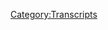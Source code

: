 {{Transcript
    | title         = [[545: March 30-31, 2021]]
    | caption       = [https://knowledgefight.libsyn.com/545-march-30-31-2021 Listen to this episode on Libsyn]
    | episodeNumber = [[545: March 30-31, 2021|545]]
    | length        = 01:15:24
}}

{{MessageBox
    | header     = Warning: Bot Generated Content
    | text       = This transcript was automatically generated by transcription software and likely contains many mistakes and misattributions. Please check the audio for definitive quotes, attribution, and context.
    | image      = N3yvass4myg91.webp
    | imagewidth = 50px
    | id         = warning
}}

{{TranscriptBlock
    | name      = Unknown Speaker
    | timestamp = 00:00:00.000
    | text      = N-N-N-N-N-N-N-Knowledge Fight
}}

{{TranscriptBlock
    | name      = Unknown Speaker
    | timestamp = 00:00:12.960
    | text      = Damn and Jordan, I am sweating
}}

{{TranscriptBlock
    | name      = Unknown Speaker
    | timestamp = 00:00:18.039
    | text      = knowledgefight.com, it's time to pray
}}

{{TranscriptBlock
    | name      = Unknown Speaker
    | timestamp = 00:00:21.280
    | text      = I have great respect for knowledgefight
}}

{{TranscriptBlock
    | name      = Unknown Speaker
    | timestamp = 00:00:23.839
    | text      = I'm sick of them posing as if they're the good guys
}}

{{TranscriptBlock
    | name      = Unknown Speaker
    | timestamp = 00:00:27.399
    | text      = Shang, we are the bad guys, knowledgefight
}}

{{TranscriptBlock
    | name      = Unknown Speaker
    | timestamp = 00:00:30.039
    | text      = Damn and Jordan, knowledgefight
}}

{{TranscriptBlock
    | name      = Unknown Speaker
    | timestamp = 00:00:32.200
    | text      = Rattle her, rattle her, rattle her
}}

{{TranscriptBlock
    | name      = Unknown Speaker
    | timestamp = 00:00:35.000
    | text      = Need, I need money, rattle her, rattle her
}}

{{TranscriptBlock
    | name      = Unknown Speaker
    | timestamp = 00:00:39.359
    | text      = Andy in Kansas, Andy in, Andy in, stop it
}}

{{TranscriptBlock
    | name      = Unknown Speaker
    | timestamp = 00:00:42.840
    | text      = Andy in, Andy in Kansas, Andy in, Andy in, it's time to pray
}}

{{TranscriptBlock
    | name      = Unknown Speaker
    | timestamp = 00:00:47.119
    | text      = Andy in Kansas, you're on the air, thanks for holding
}}

{{TranscriptBlock
    | name      = Unknown Speaker
    | timestamp = 00:00:49.439
    | text      = Hello Alex, I'm a first time caller, I'm a huge fan
}}

{{TranscriptBlock
    | name      = Unknown Speaker
    | timestamp = 00:00:51.759
    | text      = I love your work
}}

{{TranscriptBlock
    | name      = Unknown Speaker
    | timestamp = 00:00:53.000
    | text      = knowledgefight
}}

{{TranscriptBlock
    | name      = Unknown Speaker
    | timestamp = 00:00:54.799
    | text      = knowledgefight.com
}}

{{TranscriptBlock
    | name      = Unknown Speaker
    | timestamp = 00:00:58.439
    | text      = I love you
}}

{{TranscriptBlock
    | name      = Unknown Speaker
    | timestamp = 00:00:59.399
    | text      = Hey everybody, welcome back to Knowledge Fight, I'm Dan
}}

{{TranscriptBlock
    | name      = Unknown Speaker
    | timestamp = 00:01:01.320
    | text      = Um, Jordan
}}

{{TranscriptBlock
    | name      = Unknown Speaker
    | timestamp = 00:01:02.039
    | text      = We're a couple dudes, I can sit around, drink novelty beverages
}}

{{TranscriptBlock
    | name      = Unknown Speaker
    | timestamp = 00:01:04.200
    | text      = and talk just a little bit about Alex Jones
}}

{{TranscriptBlock
    | name      = Unknown Speaker
    | timestamp = 00:01:06.000
    | text      = Oh, indeed we are, Dan
}}

{{TranscriptBlock
    | name      = Unknown Speaker
    | timestamp = 00:01:07.359
    | text      = Jordan
}}

{{TranscriptBlock
    | name      = Unknown Speaker
    | timestamp = 00:01:07.760
    | text      = Dan
}}

{{TranscriptBlock
    | name      = Unknown Speaker
    | timestamp = 00:01:08.159
    | text      = Jordan
}}

{{TranscriptBlock
    | name      = Unknown Speaker
    | timestamp = 00:01:08.640
    | text      = Quick question for you
}}

{{TranscriptBlock
    | name      = Unknown Speaker
    | timestamp = 00:01:09.560
    | text      = What's up?
}}

{{TranscriptBlock
    | name      = Unknown Speaker
    | timestamp = 00:01:10.000
    | text      = What's your bright spot today?
}}

{{TranscriptBlock
    | name      = Unknown Speaker
    | timestamp = 00:01:11.120
    | text      = My bright spot today, it might be the same as yours and that is
}}

{{TranscriptBlock
    | name      = Unknown Speaker
    | timestamp = 00:01:14.239
    | text      = Oh, I bet it's not
}}

{{TranscriptBlock
    | name      = Unknown Speaker
    | timestamp = 00:01:15.280
    | text      = Okay, well in that case, thank you to the Godawful Movies podcast
}}

{{TranscriptBlock
    | name      = Unknown Speaker
    | timestamp = 00:01:19.120
    | text      = Oh yeah, yeah
}}

{{TranscriptBlock
    | name      = Unknown Speaker
    | timestamp = 00:01:19.760
    | text      = Our episode came out with them on Tuesday
}}

{{TranscriptBlock
    | name      = Unknown Speaker
    | timestamp = 00:01:22.640
    | text      = and it was a lot of fun to see the response that people had
}}

{{TranscriptBlock
    | name      = Unknown Speaker
    | timestamp = 00:01:25.239
    | text      = I think we have a lot of crossover between audiences
}}

{{TranscriptBlock
    | name      = Unknown Speaker
    | timestamp = 00:01:28.200
    | text      = and it was so fun hanging out and talking about a dumb
}}

{{TranscriptBlock
    | name      = Unknown Speaker
    | timestamp = 00:01:31.120
    | text      = Chuck Norris fighting demons movie
}}

{{TranscriptBlock
    | name      = Unknown Speaker
    | timestamp = 00:01:32.959
    | text      = It was a blast
}}

{{TranscriptBlock
    | name      = Unknown Speaker
    | timestamp = 00:01:33.920
    | text      = I was so terrified when we recorded that
}}

{{TranscriptBlock
    | name      = Unknown Speaker
    | timestamp = 00:01:36.200
    | text      = that none of it would make sense
}}

{{TranscriptBlock
    | name      = Unknown Speaker
    | timestamp = 00:01:38.040
    | text      = Like, the plot doesn't make sense if you watch the movie
}}

{{TranscriptBlock
    | name      = Unknown Speaker
    | timestamp = 00:01:41.120
    | text      = and then hearing the five of us try and
}}

{{TranscriptBlock
    | name      = Unknown Speaker
    | timestamp = 00:01:43.959
    | text      = piece it together, yeah, no, no
}}

{{TranscriptBlock
    | name      = Unknown Speaker
    | timestamp = 00:01:46.480
    | text      = I've never done a podcast where you just like
}}

{{TranscriptBlock
    | name      = Unknown Speaker
    | timestamp = 00:01:49.319
    | text      = break down the plot of a movie before
}}

{{TranscriptBlock
    | name      = Unknown Speaker
    | timestamp = 00:01:51.079
    | text      = Yeah, yeah
}}

{{TranscriptBlock
    | name      = Unknown Speaker
    | timestamp = 00:01:52.040
    | text      = And so for me, I was very self-conscious of like
}}

{{TranscriptBlock
    | name      = Unknown Speaker
    | timestamp = 00:01:54.200
    | text      = there's no connective tissue here, this does not make sense
}}

{{TranscriptBlock
    | name      = Unknown Speaker
    | timestamp = 00:01:57.239
    | text      = Oh, but everybody seemed to enjoy it, so thanks to them
}}

{{TranscriptBlock
    | name      = Unknown Speaker
    | timestamp = 00:01:59.120
    | text      = and if you haven't checked that out, you should give it a whirl
}}

{{TranscriptBlock
    | name      = Unknown Speaker
    | timestamp = 00:02:01.480
    | text      = Yes, very much so
}}

{{TranscriptBlock
    | name      = Unknown Speaker
    | timestamp = 00:02:02.599
    | text      = I gave it a little bit of a listen and
}}

{{TranscriptBlock
    | name      = Unknown Speaker
    | timestamp = 00:02:05.079
    | text      = they told us many times, you know, like
}}

{{TranscriptBlock
    | name      = Unknown Speaker
    | timestamp = 00:02:07.280
    | text      = hey, I'm just trying to move along
}}

{{TranscriptBlock
    | name      = Unknown Speaker
    | timestamp = 00:02:09.280
    | text      = don't worry about it if you keep talking and we're both like
}}

{{TranscriptBlock
    | name      = Unknown Speaker
    | timestamp = 00:02:12.080
    | text      = man, if you don't literally tell us to shut up
}}

{{TranscriptBlock
    | name      = Unknown Speaker
    | timestamp = 00:02:14.800
    | text      = we're gonna keep talking
}}

{{TranscriptBlock
    | name      = Unknown Speaker
    | timestamp = 00:02:16.680
    | text      = We can't stop
}}

{{TranscriptBlock
    | name      = Unknown Speaker
    | timestamp = 00:02:17.719
    | text      = No, I was literally listening to that like
}}

{{TranscriptBlock
    | name      = Unknown Speaker
    | timestamp = 00:02:21.000
    | text      = I missed at least a half hour of stuff that I wanted to put in there
}}

{{TranscriptBlock
    | name      = Unknown Speaker
    | timestamp = 00:02:24.840
    | text      = Yeah, yeah, I know, that's definitely true
}}

{{TranscriptBlock
    | name      = Unknown Speaker
    | timestamp = 00:02:27.439
    | text      = There were more thoughts
}}

{{TranscriptBlock
    | name      = Unknown Speaker
    | timestamp = 00:02:28.479
    | text      = Yeah, we could have done so much longer
}}

{{TranscriptBlock
    | name      = Unknown Speaker
    | timestamp = 00:02:31.800
    | text      = Could have been like one of our Rogan episodes
}}

{{TranscriptBlock
    | name      = Unknown Speaker
    | timestamp = 00:02:33.680
    | text      = At a certain point, I was half expecting them to leave
}}

{{TranscriptBlock
    | name      = Unknown Speaker
    | timestamp = 00:02:36.879
    | text      = and just be like, hey, you guys finish it out
}}

{{TranscriptBlock
    | name      = Unknown Speaker
    | timestamp = 00:02:38.840
    | text      = Yeah, we'll be back
}}

{{TranscriptBlock
    | name      = Unknown Speaker
    | timestamp = 00:02:39.719
    | text      = Yeah, yeah
}}

{{TranscriptBlock
    | name      = Unknown Speaker
    | timestamp = 00:02:40.639
    | text      = So what about you, what's your bright spot?
}}

{{TranscriptBlock
    | name      = Unknown Speaker
    | timestamp = 00:02:41.759
    | text      = My bright spot, Dan, I will guarantee it's not the same as yours
}}

{{TranscriptBlock
    | name      = Unknown Speaker
    | timestamp = 00:02:45.319
    | text      = because it is
}}

{{TranscriptBlock
    | name      = Unknown Speaker
    | timestamp = 00:02:46.680
    | text      = Opening Day Baseball, baby!
}}

{{TranscriptBlock
    | name      = Unknown Speaker
    | timestamp = 00:02:48.759
    | text      = Okay, yeah, that is different
}}

{{TranscriptBlock
    | name      = Unknown Speaker
    | timestamp = 00:02:50.360
    | text      = Yeah, that's different
}}

{{TranscriptBlock
    | name      = Unknown Speaker
    | timestamp = 00:02:51.280
    | text      = I was gonna say you could guarantee because you already know what mine is
}}

{{TranscriptBlock
    | name      = Unknown Speaker
    | timestamp = 00:02:53.560
    | text      = Yeah, well, obviously
}}

{{TranscriptBlock
    | name      = Unknown Speaker
    | timestamp = 00:02:54.400
    | text      = So that's a stupid bet for me to take at that point
}}

{{TranscriptBlock
    | name      = Unknown Speaker
    | timestamp = 00:02:56.000
    | text      = Well
}}

{{TranscriptBlock
    | name      = Unknown Speaker
    | timestamp = 00:02:56.360
    | text      = Congratulations on the sticks
}}

{{TranscriptBlock
    | name      = Unknown Speaker
    | timestamp = 00:02:57.639
    | text      = Yeah, Opening Day Baseball
}}

{{TranscriptBlock
    | name      = Unknown Speaker
    | timestamp = 00:02:59.439
    | text      = Don't congratulate me, it's not like I'm getting my cup of coffee this year
}}

{{TranscriptBlock
    | name      = Unknown Speaker
    | timestamp = 00:03:03.759
    | text      = You enjoy watching these guys get out there and play the game America's past time
}}

{{TranscriptBlock
    | name      = Unknown Speaker
    | timestamp = 00:03:09.280
    | text      = I do, I do
}}

{{TranscriptBlock
    | name      = Unknown Speaker
    | timestamp = 00:03:10.439
    | text      = Um
}}

{{TranscriptBlock
    | name      = Unknown Speaker
    | timestamp = 00:03:11.280
    | text      = You know, I think the Ricketts family should have been burnt at the stake for many reasons
}}

{{TranscriptBlock
    | name      = Unknown Speaker
    | timestamp = 00:03:15.400
    | text      = but what they're doing to the Cubs is now at least number three on the list
}}

{{TranscriptBlock
    | name      = Unknown Speaker
    | timestamp = 00:03:19.520
    | text      = Who's looking good this year? What teams are in, who are you keeping your eye on other than the Cubs?
}}

{{TranscriptBlock
    | name      = Unknown Speaker
    | timestamp = 00:03:23.560
    | text      = Uh, other than the Cubs? Well, I mean, I'm looking at Los Angeles
}}

{{TranscriptBlock
    | name      = Unknown Speaker
    | timestamp = 00:03:26.960
    | text      = The LA Angels because Shohei Otonori is my favorite baseball player
}}

{{TranscriptBlock
    | name      = Unknown Speaker
    | timestamp = 00:03:32.479
    | text      = Sure
}}

{{TranscriptBlock
    | name      = Unknown Speaker
    | timestamp = 00:03:33.080
    | text      = By far, he can throw a 98 mile an hour fastball
}}

{{TranscriptBlock
    | name      = Unknown Speaker
    | timestamp = 00:03:36.199
    | text      = He can hit 500 foot dingers, Dan
}}

{{TranscriptBlock
    | name      = Unknown Speaker
    | timestamp = 00:03:38.319
    | text      = It doesn't get better than that
}}

{{TranscriptBlock
    | name      = Unknown Speaker
    | timestamp = 00:03:39.680
    | text      = How are the Expos looking?
}}

{{TranscriptBlock
    | name      = Unknown Speaker
    | timestamp = 00:03:41.199
    | text      = The Expos are looking dead, uh, non-existent
}}

{{TranscriptBlock
    | name      = Unknown Speaker
    | timestamp = 00:03:44.960
    | text      = Uh
}}

{{TranscriptBlock
    | name      = Unknown Speaker
    | timestamp = 00:03:47.319
    | text      = The Expos are looking like a Blockbuster franchise right now, how do you feel?
}}

{{TranscriptBlock
    | name      = Unknown Speaker
    | timestamp = 00:03:51.039
    | text      = Uh oh, I gotta call my booking, I made some bad bets
}}

{{TranscriptBlock
    | name      = Unknown Speaker
    | timestamp = 00:03:56.000
    | text      = Uh, well, you'll get there in 1999
}}

{{TranscriptBlock
    | name      = Unknown Speaker
    | timestamp = 00:03:58.479
    | text      = Um, who's that, uh, is Johnny Damon still around?
}}

{{TranscriptBlock
    | name      = Unknown Speaker
    | timestamp = 00:04:04.000
    | text      = He looking good this year?
}}

{{TranscriptBlock
    | name      = Unknown Speaker
    | timestamp = 00:04:07.759
    | text      = What else you got?
}}

{{TranscriptBlock
    | name      = Unknown Speaker
    | timestamp = 00:04:08.680
    | text      = I don't know
}}

{{TranscriptBlock
    | name      = Unknown Speaker
    | timestamp = 00:04:09.319
    | text      = I want, I want more names from you
}}

{{TranscriptBlock
    | name      = Unknown Speaker
    | timestamp = 00:04:12.319
    | text      = Albert Pujols?
}}

{{TranscriptBlock
    | name      = Unknown Speaker
    | timestamp = 00:04:13.439
    | text      = Uh, actually Albert Pujols is on the Angels and he is still around
}}

{{TranscriptBlock
    | name      = Unknown Speaker
    | timestamp = 00:04:16.879
    | text      = All my buddies used to love, uh, Pujols because he was on the, of course, he was on the St. Louis
}}

{{TranscriptBlock
    | name      = Unknown Speaker
    | timestamp = 00:04:21.560
    | text      = He was on the Cardinals, yeah
}}

{{TranscriptBlock
    | name      = Unknown Speaker
    | timestamp = 00:04:22.399
    | text      = And he had that weird stance, he would stand there real weird
}}

{{TranscriptBlock
    | name      = Unknown Speaker
    | timestamp = 00:04:25.680
    | text      = Still does, still does
}}

{{TranscriptBlock
    | name      = Unknown Speaker
    | timestamp = 00:04:28.120
    | text      = One of the best hitters in the history of the game
}}

{{TranscriptBlock
    | name      = Unknown Speaker
    | timestamp = 00:04:30.040
    | text      = Yeah, he's very good
}}

{{TranscriptBlock
    | name      = Unknown Speaker
    | timestamp = 00:04:30.959
    | text      = He seems like a good guy too, from everything I can tell, right?
}}

{{TranscriptBlock
    | name      = Unknown Speaker
    | timestamp = 00:04:33.920
    | text      = Uh, yeah, that's what I've heard
}}

{{TranscriptBlock
    | name      = Unknown Speaker
    | timestamp = 00:04:35.199
    | text      = I don't know
}}

{{TranscriptBlock
    | name      = Unknown Speaker
    | timestamp = 00:04:35.639
    | text      = He seems like a nice dude
}}

{{TranscriptBlock
    | name      = Unknown Speaker
    | timestamp = 00:04:37.040
    | text      = Seems like a, I don't know
}}

{{TranscriptBlock
    | name      = Unknown Speaker
    | timestamp = 00:04:37.800
    | text      = Nobody's ever been, like, gone out of their way to be like, hey Jordan, have you heard how much of an asshole Albert Pujols is?
}}

{{TranscriptBlock
    | name      = Unknown Speaker
    | timestamp = 00:04:43.399
    | text      = How's, uh, how's Roberto Clemente looking this year?
}}

{{TranscriptBlock
    | name      = Unknown Speaker
    | timestamp = 00:04:46.439
    | text      = Not as good as you might hope
}}

{{TranscriptBlock
    | name      = Unknown Speaker
    | timestamp = 00:04:48.040
    | text      = I've got bad news for you, Dan
}}

{{TranscriptBlock
    | name      = Unknown Speaker
    | timestamp = 00:04:49.360
    | text      = Oh, no
}}

{{TranscriptBlock
    | name      = Unknown Speaker
    | timestamp = 00:04:50.639
    | text      = So, Jordan, um, today we got an interesting episode to go over
}}

{{TranscriptBlock
    | name      = Unknown Speaker
    | timestamp = 00:04:53.439
    | text      = As I promised, we're back in the present day
}}

{{TranscriptBlock
    | name      = Unknown Speaker
    | timestamp = 00:04:55.319
    | text      = Indeed
}}

{{TranscriptBlock
    | name      = Unknown Speaker
    | timestamp = 00:04:55.720
    | text      = So today we're going to be talking about March 30th and 31st, 2021
}}

{{TranscriptBlock
    | name      = Unknown Speaker
    | timestamp = 00:05:00.199
    | text      = Blackjack
}}

{{TranscriptBlock
    | name      = Unknown Speaker
    | timestamp = 00:05:00.639
    | text      = So what do you think about them apples?
}}

{{TranscriptBlock
    | name      = Unknown Speaker
    | timestamp = 00:05:02.439
    | text      = Oh, no
}}

{{TranscriptBlock
    | name      = Unknown Speaker
    | timestamp = 00:05:03.160
    | text      = He's thinking about, nah, it's not going to work
}}

{{TranscriptBlock
    | name      = Unknown Speaker
    | timestamp = 00:05:04.759
    | text      = That bit's not going to, that's not going to fly
}}

{{TranscriptBlock
    | name      = Unknown Speaker
    | timestamp = 00:05:07.040
    | text      = No, but I do love that drop
}}

{{TranscriptBlock
    | name      = Unknown Speaker
    | timestamp = 00:05:08.399
    | text      = I have to use it for something
}}

{{TranscriptBlock
    | name      = Unknown Speaker
    | timestamp = 00:05:09.279
    | text      = No, it is good
}}

{{TranscriptBlock
    | name      = Unknown Speaker
    | timestamp = 00:05:10.240
    | text      = I think you can tell me, you can use it whenever you have something
}}

{{TranscriptBlock
    | name      = Unknown Speaker
    | timestamp = 00:05:13.040
    | text      = shitty to say to me instead
}}

{{TranscriptBlock
    | name      = Unknown Speaker
    | timestamp = 00:05:14.639
    | text      = How do you like them apples?
}}

{{TranscriptBlock
    | name      = Unknown Speaker
    | timestamp = 00:05:15.439
    | text      = Exactly
}}

{{TranscriptBlock
    | name      = Unknown Speaker
    | timestamp = 00:05:16.120
    | text      = Alright, Blackjack
}}

{{TranscriptBlock
    | name      = Unknown Speaker
    | timestamp = 00:05:18.240
    | text      = Anyway, it's interesting, couple of days, infuriating in many ways
}}

{{TranscriptBlock
    | name      = Unknown Speaker
    | timestamp = 00:05:23.160
    | text      = Kind of bizarre in another way
}}

{{TranscriptBlock
    | name      = Unknown Speaker
    | timestamp = 00:05:25.000
    | text      = There's something that I think is really interesting
}}

{{TranscriptBlock
    | name      = Unknown Speaker
    | timestamp = 00:05:26.879
    | text      = that I think bears talking about
}}

{{TranscriptBlock
    | name      = Unknown Speaker
    | timestamp = 00:05:29.519
    | text      = but it also, Alex's position on it almost doesn't matter
}}

{{TranscriptBlock
    | name      = Unknown Speaker
    | timestamp = 00:05:33.160
    | text      = So this is my way of, as is tradition, underselling what we're about to talk about
}}

{{TranscriptBlock
    | name      = Unknown Speaker
    | timestamp = 00:05:37.680
    | text      = Right, right, right, right
}}

{{TranscriptBlock
    | name      = Unknown Speaker
    | timestamp = 00:05:39.000
    | text      = In advance, this doesn't matter
}}

{{TranscriptBlock
    | name      = Unknown Speaker
    | timestamp = 00:05:41.000
    | text      = Nope
}}

{{TranscriptBlock
    | name      = Unknown Speaker
    | timestamp = 00:05:41.480
    | text      = But before we get down to business, let's do something that does matter
}}

{{TranscriptBlock
    | name      = Unknown Speaker
    | timestamp = 00:05:44.199
    | text      = which is name some new wonks
}}

{{TranscriptBlock
    | name      = Unknown Speaker
    | timestamp = 00:05:45.680
    | text      = Oh, that's a good idea
}}

{{TranscriptBlock
    | name      = Unknown Speaker
    | timestamp = 00:05:46.720
    | text      = So first, I'm Dan and it's 2020
}}

{{TranscriptBlock
    | name      = Unknown Speaker
    | timestamp = 00:05:49.720
    | text      = One Blackjack, thank you so much, you are now a policy wonk
}}

{{TranscriptBlock
    | name      = Unknown Speaker
    | timestamp = 00:05:52.560
    | text      = I'm a policy wonk
}}

{{TranscriptBlock
    | name      = Unknown Speaker
    | timestamp = 00:05:53.800
    | text      = Thank you very much
}}

{{TranscriptBlock
    | name      = Unknown Speaker
    | timestamp = 00:05:54.920
    | text      = Next, Knowledge Fighting God Awful Movies is my kink
}}

{{TranscriptBlock
    | name      = Unknown Speaker
    | timestamp = 00:05:57.399
    | text      = Give me more please, sirs, thank you so much, you are now a policy wonk
}}

{{TranscriptBlock
    | name      = Unknown Speaker
    | timestamp = 00:06:00.439
    | text      = I'm a policy wonk
}}

{{TranscriptBlock
    | name      = Unknown Speaker
    | timestamp = 00:06:01.399
    | text      = Thank you very much
}}

{{TranscriptBlock
    | name      = Unknown Speaker
    | timestamp = 00:06:02.120
    | text      = Thank you
}}

{{TranscriptBlock
    | name      = Unknown Speaker
    | timestamp = 00:06:02.519
    | text      = Next, William K.W. III, thank you so much, you are now a policy wonk
}}

{{TranscriptBlock
    | name      = Unknown Speaker
    | timestamp = 00:06:06.319
    | text      = I'm a policy wonk
}}

{{TranscriptBlock
    | name      = Unknown Speaker
    | timestamp = 00:06:07.360
    | text      = Thank you, Billy Kay
}}

{{TranscriptBlock
    | name      = Unknown Speaker
    | timestamp = 00:06:08.439
    | text      = Thank you
}}

{{TranscriptBlock
    | name      = Unknown Speaker
    | timestamp = 00:06:08.920
    | text      = Next, Spider Leadership, thank you so much, you are now a policy wonk
}}

{{TranscriptBlock
    | name      = Unknown Speaker
    | timestamp = 00:06:11.439
    | text      = I'm a policy wonk
}}

{{TranscriptBlock
    | name      = Unknown Speaker
    | timestamp = 00:06:12.920
    | text      = Thank you very much, Spider Leadership
}}

{{TranscriptBlock
    | name      = Unknown Speaker
    | timestamp = 00:06:14.600
    | text      = Thank you
}}

{{TranscriptBlock
    | name      = Unknown Speaker
    | timestamp = 00:06:15.279
    | text      = About time they started pulling their weight around here
}}

{{TranscriptBlock
    | name      = Unknown Speaker
    | timestamp = 00:06:17.279
    | text      = Looking at you, mercantile dogs and archaeologist cats
}}

{{TranscriptBlock
    | name      = Unknown Speaker
    | timestamp = 00:06:21.480
    | text      = Yeah
}}

{{TranscriptBlock
    | name      = Unknown Speaker
    | timestamp = 00:06:22.120
    | text      = Next, I sold Dan weed, not guns, thank you so much, you are now a policy wonk
}}

{{TranscriptBlock
    | name      = Unknown Speaker
    | timestamp = 00:06:26.720
    | text      = I'm a policy wonk
}}

{{TranscriptBlock
    | name      = Unknown Speaker
    | timestamp = 00:06:28.160
    | text      = Thank you very much
}}

{{TranscriptBlock
    | name      = Unknown Speaker
    | timestamp = 00:06:29.240
    | text      = Did I say that someone sold me guns?
}}

{{TranscriptBlock
    | name      = Unknown Speaker
    | timestamp = 00:06:31.120
    | text      = Was there a possibility?
}}

{{TranscriptBlock
    | name      = Unknown Speaker
    | timestamp = 00:06:31.759
    | text      = No one sold me guns
}}

{{TranscriptBlock
    | name      = Unknown Speaker
    | timestamp = 00:06:33.000
    | text      = No, was this like an old friend of yours in high school?
}}

{{TranscriptBlock
    | name      = Unknown Speaker
    | timestamp = 00:06:35.079
    | text      = Maybe
}}

{{TranscriptBlock
    | name      = Unknown Speaker
    | timestamp = 00:06:35.480
    | text      = Who were like, you had the opportunity and in the left hand I have a gun
}}

{{TranscriptBlock
    | name      = Unknown Speaker
    | timestamp = 00:06:39.360
    | text      = I don't
}}

{{TranscriptBlock
    | name      = Unknown Speaker
    | timestamp = 00:06:39.759
    | text      = And in the right hand I have some weed, you can only choose one
}}

{{TranscriptBlock
    | name      = Unknown Speaker
    | timestamp = 00:06:42.680
    | text      = I don't recall that, I know that I have bought weed from a lot of people over the course of my life
}}

{{TranscriptBlock
    | name      = Unknown Speaker
    | timestamp = 00:06:47.319
    | text      = And I do know that there was one person that I knew
}}

{{TranscriptBlock
    | name      = Unknown Speaker
    | timestamp = 00:06:50.000
    | text      = I don't think it's this person, because I have no, I don't know
}}

{{TranscriptBlock
    | name      = Unknown Speaker
    | timestamp = 00:06:53.639
    | text      = But there was one person that I knew who shall go nameless
}}

{{TranscriptBlock
    | name      = Unknown Speaker
    | timestamp = 00:06:56.879
    | text      = Who did sell me weed for a while
}}

{{TranscriptBlock
    | name      = Unknown Speaker
    | timestamp = 00:06:59.720
    | text      = And then later I found out that he was also selling guns
}}

{{TranscriptBlock
    | name      = Unknown Speaker
    | timestamp = 00:07:03.120
    | text      = Oh
}}

{{TranscriptBlock
    | name      = Unknown Speaker
    | timestamp = 00:07:03.800
    | text      = But I didn't know that at the time
}}

{{TranscriptBlock
    | name      = Unknown Speaker
    | timestamp = 00:07:05.439
    | text      = Well, I think we know it now
}}

{{TranscriptBlock
    | name      = Unknown Speaker
    | timestamp = 00:07:07.800
    | text      = I don't think that that's this person, it would be bizarre if it was
}}

{{TranscriptBlock
    | name      = Unknown Speaker
    | timestamp = 00:07:11.879
    | text      = That would be bizarre
}}

{{TranscriptBlock
    | name      = Unknown Speaker
    | timestamp = 00:07:13.120
    | text      = But anyway, thank you so much, you're a policy wonk
}}

{{TranscriptBlock
    | name      = Unknown Speaker
    | timestamp = 00:07:15.199
    | text      = Are there any people who have been with the same weed dealer for like 30 years?
}}

{{TranscriptBlock
    | name      = Unknown Speaker
    | timestamp = 00:07:19.519
    | text      = You know, like some people who are like, I just only go to this one store for my, like I'm a Kohl's person
}}

{{TranscriptBlock
    | name      = Unknown Speaker
    | timestamp = 00:07:25.399
    | text      = Do you have like a, I'm a Kohl person
}}

{{TranscriptBlock
    | name      = Unknown Speaker
    | timestamp = 00:07:28.079
    | text      = I wouldn't be surprised
}}

{{TranscriptBlock
    | name      = Unknown Speaker
    | timestamp = 00:07:29.839
    | text      = I mean, you know, I think you have a bond that's formed
}}

{{TranscriptBlock
    | name      = Unknown Speaker
    | timestamp = 00:07:33.519
    | text      = I think Kohl's gets arrested less
}}

{{TranscriptBlock
    | name      = Unknown Speaker
    | timestamp = 00:07:37.879
    | text      = And that disrupts relationships sometimes
}}

{{TranscriptBlock
    | name      = Unknown Speaker
    | timestamp = 00:07:40.040
    | text      = Their loyalty program is a little bit better
}}

{{TranscriptBlock
    | name      = Unknown Speaker
    | timestamp = 00:07:42.879
    | text      = So finally, I'd like to say thank you to somebody who is now a technocrat
}}

{{TranscriptBlock
    | name      = Unknown Speaker
    | timestamp = 00:07:46.000
    | text      = Thank you so much, Neve C. You are now a technocrat
}}

{{TranscriptBlock
    | name      = Unknown Speaker
    | timestamp = 00:07:49.800
    | text      = I'm a policy wonk
}}

{{TranscriptBlock
    | name      = Unknown Speaker
    | timestamp = 00:07:51.000
    | text      = Crikey mate, that's fantastic, have yourself a brew
}}

{{TranscriptBlock
    | name      = Unknown Speaker
    | timestamp = 00:07:54.079
    | text      = How's your 401k doing, bro?
}}

{{TranscriptBlock
    | name      = Unknown Speaker
    | timestamp = 00:07:55.560
    | text      = Alright, we gotta go full tilt boogie on this Watson, alright?
}}

{{TranscriptBlock
    | name      = Unknown Speaker
    | timestamp = 00:07:58.360
    | text      = Let's just get down to business
}}

{{TranscriptBlock
    | name      = Unknown Speaker
    | timestamp = 00:07:59.560
    | text      = We ain't making that money off that heroin
}}

{{TranscriptBlock
    | name      = Unknown Speaker
    | timestamp = 00:08:01.639
    | text      = Why are you pimps so good?
}}

{{TranscriptBlock
    | name      = Unknown Speaker
    | timestamp = 00:08:03.360
    | text      = My neck is freakishly large
}}

{{TranscriptBlock
    | name      = Unknown Speaker
    | timestamp = 00:08:05.319
    | text      = I declare info war on you
}}

{{TranscriptBlock
    | name      = Unknown Speaker
    | timestamp = 00:08:07.920
    | text      = Thank you so much, Neve
}}

{{TranscriptBlock
    | name      = Unknown Speaker
    | timestamp = 00:08:09.000
    | text      = Yes, thank you very much, so much
}}

{{TranscriptBlock
    | name      = Unknown Speaker
    | timestamp = 00:08:10.759
    | text      = Yeah, so Jordan, today we have a fun out of context drop
}}

{{TranscriptBlock
    | name      = Unknown Speaker
    | timestamp = 00:08:16.680
    | text      = Alex is violent towards animals
}}

{{TranscriptBlock
    | name      = Unknown Speaker
    | timestamp = 00:08:18.959
    | text      = Sure
}}

{{TranscriptBlock
    | name      = Unknown Speaker
    | timestamp = 00:08:19.399
    | text      = And this is right in that line
}}

{{TranscriptBlock
    | name      = Unknown Speaker
    | timestamp = 00:08:21.560
    | text      = Sometimes you gotta hit a mule upside the head with a 2x4
}}

{{TranscriptBlock
    | name      = Unknown Speaker
    | timestamp = 00:08:24.600
    | text      = Whoa
}}

{{TranscriptBlock
    | name      = Unknown Speaker
    | timestamp = 00:08:25.319
    | text      = That doesn't sound true
}}

{{TranscriptBlock
    | name      = Unknown Speaker
    | timestamp = 00:08:26.560
    | text      = Sometimes you have to, sometimes you are left with no choice
}}

{{TranscriptBlock
    | name      = Unknown Speaker
    | timestamp = 00:08:29.040
    | text      = I would like more context on the situation where I have no choice but to hit it with a 2x4
}}

{{TranscriptBlock
    | name      = Unknown Speaker
    | timestamp = 00:08:33.720
    | text      = Well, if this wasn't an out of context drop, I could give you the entire context
}}

{{TranscriptBlock
    | name      = Unknown Speaker
    | timestamp = 00:08:37.399
    | text      = Because Alex spends about 10 fucking minutes on this show
}}

{{TranscriptBlock
    | name      = Unknown Speaker
    | timestamp = 00:08:40.279
    | text      = Talking about how sometimes if there's like a cow that's being eaten by fire ants and it's pregnant
}}

{{TranscriptBlock
    | name      = Unknown Speaker
    | timestamp = 00:08:45.799
    | text      = And you gotta get it to safety, you gotta hit it with stuff in order to get it to move
}}

{{TranscriptBlock
    | name      = Unknown Speaker
    | timestamp = 00:08:50.320
    | text      = I was gonna go with pure zombie situation
}}

{{TranscriptBlock
    | name      = Unknown Speaker
    | timestamp = 00:08:53.159
    | text      = But I will accept that if there is a cow being eaten by fire ants
}}

{{TranscriptBlock
    | name      = Unknown Speaker
    | timestamp = 00:08:56.360
    | text      = You need to get this cow away from the fire ants
}}

{{TranscriptBlock
    | name      = Unknown Speaker
    | timestamp = 00:08:58.200
    | text      = You gotta hit it with a board
}}

{{TranscriptBlock
    | name      = Unknown Speaker
    | timestamp = 00:08:59.480
    | text      = Sure
}}

{{TranscriptBlock
    | name      = Unknown Speaker
    | timestamp = 00:09:00.080
    | text      = And the liberals would tell you, no, don't hit it with a board
}}

{{TranscriptBlock
    | name      = Unknown Speaker
    | timestamp = 00:09:03.320
    | text      = I'm still gonna go with maybe try getting rid of the fire ants first
}}

{{TranscriptBlock
    | name      = Unknown Speaker
    | timestamp = 00:09:06.639
    | text      = Maybe try a hose
}}

{{TranscriptBlock
    | name      = Unknown Speaker
    | timestamp = 00:09:08.399
    | text      = He spends probably two segments talking about that
}}

{{TranscriptBlock
    | name      = Unknown Speaker
    | timestamp = 00:09:10.879
    | text      = That seems right
}}

{{TranscriptBlock
    | name      = Unknown Speaker
    | timestamp = 00:09:11.799
    | text      = It's outrageous
}}

{{TranscriptBlock
    | name      = Unknown Speaker
    | timestamp = 00:09:12.440
    | text      = That seems right
}}

{{TranscriptBlock
    | name      = Unknown Speaker
    | timestamp = 00:09:13.080
    | text      = Does he have enough time to get to the big news?
}}

{{TranscriptBlock
    | name      = Unknown Speaker
    | timestamp = 00:09:14.960
    | text      = No
}}

{{TranscriptBlock
    | name      = Unknown Speaker
    | timestamp = 00:09:15.840
    | text      = Oh, okay
}}

{{TranscriptBlock
    | name      = Unknown Speaker
    | timestamp = 00:09:16.720
    | text      = So here we start on the 30th and I'm gonna give you a spoiler in advance
}}

{{TranscriptBlock
    | name      = Unknown Speaker
    | timestamp = 00:09:22.200
    | text      = I turned this episode off
}}

{{TranscriptBlock
    | name      = Unknown Speaker
    | timestamp = 00:09:24.919
    | text      = It got very boring
}}

{{TranscriptBlock
    | name      = Unknown Speaker
    | timestamp = 00:09:26.879
    | text      = But here's how it starts
}}

{{TranscriptBlock
    | name      = Unknown Speaker
    | timestamp = 00:09:28.759
    | text      = Wow, it is official mainstream news
}}

{{TranscriptBlock
    | name      = Unknown Speaker
    | timestamp = 00:09:33.360
    | text      = That the COVID lockdowns are designed to make us live in our houses and be prisoners
}}

{{TranscriptBlock
    | name      = Unknown Speaker
    | timestamp = 00:09:38.519
    | text      = To quote, save the earth from carbon
}}

{{TranscriptBlock
    | name      = Unknown Speaker
    | timestamp = 00:09:40.799
    | text      = You know, Debo said it years ago
}}

{{TranscriptBlock
    | name      = Unknown Speaker
    | timestamp = 00:09:42.399
    | text      = They had a plan a few months ago
}}

{{TranscriptBlock
    | name      = Unknown Speaker
    | timestamp = 00:09:44.000
    | text      = They said how great the lockdowns are, have them permanently to save the earth
}}

{{TranscriptBlock
    | name      = Unknown Speaker
    | timestamp = 00:09:47.600
    | text      = Have robots deliver us all our food, making us obsolete, depopulating
}}

{{TranscriptBlock
    | name      = Unknown Speaker
    | timestamp = 00:09:52.440
    | text      = Sure
}}

{{TranscriptBlock
    | name      = Unknown Speaker
    | timestamp = 00:09:52.919
    | text      = But now the Wall Street Journal, the New York Times, the Associated Press
}}

{{TranscriptBlock
    | name      = Unknown Speaker
    | timestamp = 00:09:56.960
    | text      = Without me even looking today
}}

{{TranscriptBlock
    | name      = Unknown Speaker
    | timestamp = 00:10:00.480
    | text      = Wait, what?
}}

{{TranscriptBlock
    | name      = Unknown Speaker
    | timestamp = 00:10:00.960
    | text      = Just everywhere are saying
}}

{{TranscriptBlock
    | name      = Unknown Speaker
    | timestamp = 00:10:02.480
    | text      = What?
}}

{{TranscriptBlock
    | name      = Unknown Speaker
    | timestamp = 00:10:03.120
    | text      = We need to be prisoners and never leave our homes again
}}

{{TranscriptBlock
    | name      = Unknown Speaker
    | timestamp = 00:10:05.639
    | text      = I mean, they are just going for full Stockholm syndrome
}}

{{TranscriptBlock
    | name      = Unknown Speaker
    | timestamp = 00:10:10.159
    | text      = I was like, oh, wow
}}

{{TranscriptBlock
    | name      = Unknown Speaker
    | timestamp = 00:10:11.879
    | text      = How could this not have turned out to be a banger of an episode, Dan?
}}

{{TranscriptBlock
    | name      = Unknown Speaker
    | timestamp = 00:10:15.000
    | text      = I was like, wow, this is gonna be something he's really gonna need to substantiate
}}

{{TranscriptBlock
    | name      = Unknown Speaker
    | timestamp = 00:10:19.759
    | text      = Without even looking, I saw these things that didn't happen
}}

{{TranscriptBlock
    | name      = Unknown Speaker
    | timestamp = 00:10:22.799
    | text      = How amazing is that, Dan?
}}

{{TranscriptBlock
    | name      = Unknown Speaker
    | timestamp = 00:10:24.240
    | text      = I think that one of the things about our show that I enjoy is that you'd hear something like that
}}

{{TranscriptBlock
    | name      = Unknown Speaker
    | timestamp = 00:10:31.000
    | text      = And most people would be like, no, it didn't
}}

{{TranscriptBlock
    | name      = Unknown Speaker
    | timestamp = 00:10:32.679
    | text      = Yeah
}}

{{TranscriptBlock
    | name      = Unknown Speaker
    | timestamp = 00:10:34.360
    | text      = I'll dig into things, but today I just felt like, no, no
}}

{{TranscriptBlock
    | name      = Unknown Speaker
    | timestamp = 00:10:38.240
    | text      = The media did not say, did not announce that they want you to be prisoners in your home
}}

{{TranscriptBlock
    | name      = Unknown Speaker
    | timestamp = 00:10:43.120
    | text      = I'm fine, we've been over this territory so many times that this is just one I'm gonna be like, no
}}

{{TranscriptBlock
    | name      = Unknown Speaker
    | timestamp = 00:10:49.480
    | text      = Absolutely not, go fuck yourself
}}

{{TranscriptBlock
    | name      = Unknown Speaker
    | timestamp = 00:10:51.000
    | text      = Listen, I give you more than the benefit of the debt, and you have broken me, sir
}}

{{TranscriptBlock
    | name      = Unknown Speaker
    | timestamp = 00:10:56.759
    | text      = I don't feel broken, I just don't care
}}

{{TranscriptBlock
    | name      = Unknown Speaker
    | timestamp = 00:10:58.879
    | text      = I'm gonna choose my battles, and this is one I'm just gonna be like
}}

{{TranscriptBlock
    | name      = Unknown Speaker
    | timestamp = 00:11:01.519
    | text      = Wise, that's wise
}}

{{TranscriptBlock
    | name      = Unknown Speaker
    | timestamp = 00:11:04.720
    | text      = Tell me what you're talking about, and then maybe we'll get into it, but probably not
}}

{{TranscriptBlock
    | name      = Unknown Speaker
    | timestamp = 00:11:09.799
    | text      = Because I know the only citation that he ends up giving in the first 40 minutes of the show
}}

{{TranscriptBlock
    | name      = Unknown Speaker
    | timestamp = 00:11:14.200
    | text      = Is a fucking editorial that doesn't say what he says it says
}}

{{TranscriptBlock
    | name      = Unknown Speaker
    | timestamp = 00:11:16.799
    | text      = There's a problem with that
}}

{{TranscriptBlock
    | name      = Unknown Speaker
    | timestamp = 00:11:17.720
    | text      = So I don't care
}}

{{TranscriptBlock
    | name      = Unknown Speaker
    | timestamp = 00:11:18.799
    | text      = Anyway, this is where we get really misogynistic
}}

{{TranscriptBlock
    | name      = Unknown Speaker
    | timestamp = 00:11:21.600
    | text      = Sure
}}

{{TranscriptBlock
    | name      = Unknown Speaker
    | timestamp = 00:11:22.159
    | text      = You heard him bring up Stockholm Syndrome there
}}

{{TranscriptBlock
    | name      = Unknown Speaker
    | timestamp = 00:11:23.759
    | text      = I thought it was the moment he started speaking is when we get really misogynistic, but here we go
}}

{{TranscriptBlock
    | name      = Unknown Speaker
    | timestamp = 00:11:28.519
    | text      = Whoo-nelly
}}

{{TranscriptBlock
    | name      = Unknown Speaker
    | timestamp = 00:11:30.840
    | text      = They are just going for full Stockholm Syndrome takeover
}}

{{TranscriptBlock
    | name      = Unknown Speaker
    | timestamp = 00:11:36.440
    | text      = Because they know at least 30% of the public, mainly women, will go under Stockholm Syndrome
}}

{{TranscriptBlock
    | name      = Unknown Speaker
    | timestamp = 00:11:41.679
    | text      = Because it's so authoritarian, they can't believe it's actually happening
}}

{{TranscriptBlock
    | name      = Unknown Speaker
    | timestamp = 00:11:46.000
    | text      = And they are going to submit to the tyranny, nothing against women
}}

{{TranscriptBlock
    | name      = Unknown Speaker
    | timestamp = 00:11:49.639
    | text      = But it's known in every psychological study in Rome and Babylon that
}}

{{TranscriptBlock
    | name      = Unknown Speaker
    | timestamp = 00:11:53.919
    | text      = When an army would take over the city
}}

{{TranscriptBlock
    | name      = Unknown Speaker
    | timestamp = 00:11:56.759
    | text      = Most of the women within minutes would start fighting for the enemy
}}

{{TranscriptBlock
    | name      = Unknown Speaker
    | timestamp = 00:12:00.279
    | text      = As soon as it was clear that the enemy had taken over
}}

{{TranscriptBlock
    | name      = Unknown Speaker
    | timestamp = 00:12:03.879
    | text      = And they would rat out their husbands, rat out their children, help execute them
}}

{{TranscriptBlock
    | name      = Unknown Speaker
    | timestamp = 00:12:08.120
    | text      = If they thought it was for the good of the community
}}

{{TranscriptBlock
    | name      = Unknown Speaker
    | timestamp = 00:12:12.080
    | text      = That's why when the country is conquered or the place is conquered
}}

{{TranscriptBlock
    | name      = Unknown Speaker
    | timestamp = 00:12:14.600
    | text      = You don't kill the women
}}

{{TranscriptBlock
    | name      = Unknown Speaker
    | timestamp = 00:12:16.799
    | text      = That's why, who was the house slave in Rome?
}}

{{TranscriptBlock
    | name      = Unknown Speaker
    | timestamp = 00:12:21.480
    | text      = In Africa, who were the house slaves?
}}

{{TranscriptBlock
    | name      = Unknown Speaker
    | timestamp = 00:12:23.200
    | text      = Africans had as many slaves as anybody
}}

{{TranscriptBlock
    | name      = Unknown Speaker
    | timestamp = 00:12:25.159
    | text      = You brought women in the house
}}

{{TranscriptBlock
    | name      = Unknown Speaker
    | timestamp = 00:12:27.039
    | text      = You kept the men out in the fields
}}

{{TranscriptBlock
    | name      = Unknown Speaker
    | timestamp = 00:12:30.480
    | text      = And that's the system
}}

{{TranscriptBlock
    | name      = Unknown Speaker
    | timestamp = 00:12:31.679
    | text      = Wow, that's something else, man
}}

{{TranscriptBlock
    | name      = Unknown Speaker
    | timestamp = 00:12:33.759
    | text      = I don't even know where that begins
}}

{{TranscriptBlock
    | name      = Unknown Speaker
    | timestamp = 00:12:36.600
    | text      = Yeah, it's a lot of thoughts and a lot of them are dumb
}}

{{TranscriptBlock
    | name      = Unknown Speaker
    | timestamp = 00:12:38.960
    | text      = Okay, okay, alright
}}

{{TranscriptBlock
    | name      = Unknown Speaker
    | timestamp = 00:12:40.840
    | text      = So then, okay, okay?
}}

{{TranscriptBlock
    | name      = Unknown Speaker
    | timestamp = 00:12:43.039
    | text      = Mm-hmm
}}

{{TranscriptBlock
    | name      = Unknown Speaker
    | timestamp = 00:12:43.559
    | text      = Okay, Dan, we have historical records
}}

{{TranscriptBlock
    | name      = Unknown Speaker
    | timestamp = 00:12:46.919
    | text      = Of so many cities that were conquered
}}

{{TranscriptBlock
    | name      = Unknown Speaker
    | timestamp = 00:12:49.159
    | text      = We have psychological studies from Rome
}}

{{TranscriptBlock
    | name      = Unknown Speaker
    | timestamp = 00:12:51.240
    | text      = Yes, we've got so many psychological studies, double blind studies
}}

{{TranscriptBlock
    | name      = Unknown Speaker
    | timestamp = 00:12:54.879
    | text      = Rome did a lot of double blind studies back then
}}

{{TranscriptBlock
    | name      = Unknown Speaker
    | timestamp = 00:12:57.320
    | text      = Whenever invading armies will show up
}}

{{TranscriptBlock
    | name      = Unknown Speaker
    | timestamp = 00:12:59.240
    | text      = Women will immediately start fighting, within minutes
}}

{{TranscriptBlock
    | name      = Unknown Speaker
    | timestamp = 00:13:02.320
    | text      = Start fighting for the enemy
}}

{{TranscriptBlock
    | name      = Unknown Speaker
    | timestamp = 00:13:03.840
    | text      = Women are traitors
}}

{{TranscriptBlock
    | name      = Unknown Speaker
    | timestamp = 00:13:05.000
    | text      = I'm confused as to whether or not he knows the
}}

{{TranscriptBlock
    | name      = Unknown Speaker
    | timestamp = 00:13:08.320
    | text      = Severe number of underground, boy, I don't know
}}

{{TranscriptBlock
    | name      = Unknown Speaker
    | timestamp = 00:13:13.200
    | text      = Resistance movements that were started, helmed
}}

{{TranscriptBlock
    | name      = Unknown Speaker
    | timestamp = 00:13:15.960
    | text      = Almost like a locomotive, maybe, that went underground
}}

{{TranscriptBlock
    | name      = Unknown Speaker
    | timestamp = 00:13:18.320
    | text      = I think there's one big one that it's hard to put back
}}

{{TranscriptBlock
    | name      = Unknown Speaker
    | timestamp = 00:13:21.879
    | text      = So first thing to clear up, Stockholm Syndrome, as Alex understands it, isn't real
}}

{{TranscriptBlock
    | name      = Unknown Speaker
    | timestamp = 00:13:25.840
    | text      = It's something that's depicted in dramatic movies a lot
}}

{{TranscriptBlock
    | name      = Unknown Speaker
    | timestamp = 00:13:28.240
    | text      = But in terms of real life instances of someone exhibiting the signs of Stockholm Syndrome
}}

{{TranscriptBlock
    | name      = Unknown Speaker
    | timestamp = 00:13:32.000
    | text      = It's exceedingly rare to find a real case
}}

{{TranscriptBlock
    | name      = Unknown Speaker
    | timestamp = 00:13:34.559
    | text      = Yeah, what it really is, is that the cops are bad and reasonable people are like
}}

{{TranscriptBlock
    | name      = Unknown Speaker
    | timestamp = 00:13:38.759
    | text      = Oh yeah, you guys are bad
}}

{{TranscriptBlock
    | name      = Unknown Speaker
    | timestamp = 00:13:40.240
    | text      = And you can find some similarities to the behaviour within domestically violent situations
}}

{{TranscriptBlock
    | name      = Unknown Speaker
    | timestamp = 00:13:46.559
    | text      = Some people will make those parallels, but that's not what we're talking about
}}

{{TranscriptBlock
    | name      = Unknown Speaker
    | timestamp = 00:13:50.200
    | text      = That's not what the depiction of Stockholm Syndrome is
}}

{{TranscriptBlock
    | name      = Unknown Speaker
    | timestamp = 00:13:53.480
    | text      = Second, the image of history that Alex is presenting is also not real
}}

{{TranscriptBlock
    | name      = Unknown Speaker
    | timestamp = 00:13:57.279
    | text      = In movies, perhaps, invading groups don't kill women when they killed all the men in a particular town
}}

{{TranscriptBlock
    | name      = Unknown Speaker
    | timestamp = 00:14:02.120
    | text      = But that's not how things have gone generally
}}

{{TranscriptBlock
    | name      = Unknown Speaker
    | timestamp = 00:14:04.159
    | text      = No, they killed all the women, it wasn't hard
}}

{{TranscriptBlock
    | name      = Unknown Speaker
    | timestamp = 00:14:07.320
    | text      = Always, but sometimes, a lot of the time
}}

{{TranscriptBlock
    | name      = Unknown Speaker
    | timestamp = 00:14:10.200
    | text      = And the exception generally is when these invading groups would take the women as property
}}

{{TranscriptBlock
    | name      = Unknown Speaker
    | timestamp = 00:14:14.000
    | text      = After conquering a particular group
}}

{{TranscriptBlock
    | name      = Unknown Speaker
    | timestamp = 00:14:15.879
    | text      = And it wasn't because these women just decided it would be a good idea to join the other team
}}

{{TranscriptBlock
    | name      = Unknown Speaker
    | timestamp = 00:14:20.000
    | text      = Oh shit, now it's time to be property!
}}

{{TranscriptBlock
    | name      = Unknown Speaker
    | timestamp = 00:14:22.200
    | text      = Guys, it's time, woo!
}}

{{TranscriptBlock
    | name      = Unknown Speaker
    | timestamp = 00:14:24.440
    | text      = Let's get enslaved!
}}

{{TranscriptBlock
    | name      = Unknown Speaker
    | timestamp = 00:14:25.519
    | text      = Let's do it, concubine me, baby!
}}

{{TranscriptBlock
    | name      = Unknown Speaker
    | timestamp = 00:14:28.720
    | text      = Also, it may be the case that most depictions of persons enslaved inside households in the media are often women
}}

{{TranscriptBlock
    | name      = Unknown Speaker
    | timestamp = 00:14:34.879
    | text      = But that's also historically not something that was universal
}}

{{TranscriptBlock
    | name      = Unknown Speaker
    | timestamp = 00:14:38.000
    | text      = For instance, William Wells Brown and Lewis Clark are both examples of enslaved persons in the American South
}}

{{TranscriptBlock
    | name      = Unknown Speaker
    | timestamp = 00:14:43.360
    | text      = Who were men whose duties were in the house
}}

{{TranscriptBlock
    | name      = Unknown Speaker
    | timestamp = 00:14:45.720
    | text      = Both of whom wrote books about their experience that Alex could learn from, if he'd like
}}

{{TranscriptBlock
    | name      = Unknown Speaker
    | timestamp = 00:14:50.679
    | text      = Alex's understanding of history is based almost entirely on movies and vague feelings he's gotten about history from media
}}

{{TranscriptBlock
    | name      = Unknown Speaker
    | timestamp = 00:14:56.639
    | text      = Literally nothing he's saying is based on reality at all, but it feels like it if you just kind of assume fiction and reality are the same
}}

{{TranscriptBlock
    | name      = Unknown Speaker
    | timestamp = 00:15:03.759
    | text      = And that's all that's going on here, man, and it is grim, his vision of what, like, that's a painfully chauvinistic view of
}}

{{TranscriptBlock
    | name      = Unknown Speaker
    | timestamp = 00:15:14.960
    | text      = Yeah, yeah, you know, and it's not like, you know, movies aren't entertaining and stuff
}}

{{TranscriptBlock
    | name      = Unknown Speaker
    | timestamp = 00:15:21.039
    | text      = But I think the fact that most movies have been written by white men over the years has probably ruined a bit of our good historical interpretation
}}

{{TranscriptBlock
    | name      = Unknown Speaker
    | timestamp = 00:15:28.720
    | text      = I think that might have something to do with his ridiculous beliefs
}}

{{TranscriptBlock
    | name      = Unknown Speaker
    | timestamp = 00:15:32.759
    | text      = Could be, could be, could be, you know, but no, no, Aaron Zurgen's good, yeah, never mind
}}

{{TranscriptBlock
    | name      = Unknown Speaker
    | timestamp = 00:15:38.200
    | text      = Alex has this deep historical knowledge, and I shouldn't be poo-pooing him so much because, like, I mean, he's got a stack of papers
}}

{{TranscriptBlock
    | name      = Unknown Speaker
    | timestamp = 00:15:46.399
    | text      = I have a stack of just unbelievable COVID-19 news, but just look at this stack, ladies and gentlemen
}}

{{TranscriptBlock
    | name      = Unknown Speaker
    | timestamp = 00:15:52.159
    | text      = Look at this that dovetails with it
}}

{{TranscriptBlock
    | name      = Unknown Speaker
    | timestamp = 00:15:54.200
    | text      = Your radio listener, you can just search into anything I'm saying and pull it up, what the crew does
}}

{{TranscriptBlock
    | name      = Unknown Speaker
    | timestamp = 00:15:58.039
    | text      = Look at this, AP, Dear Normal, were you really that great in the first place? By a Sophie Rosenbaum, this reads like the darkest satire ever written
}}

{{TranscriptBlock
    | name      = Unknown Speaker
    | timestamp = 00:16:08.679
    | text      = So this is nonsense, and we'll get to this here in a second, but here is Alex sort of talking about the editorial a little bit
}}

{{TranscriptBlock
    | name      = Unknown Speaker
    | timestamp = 00:16:15.080
    | text      = Look at this, AP, Dear Normal, were you really that great in the first place? By a Sophie Rosenbaum, this reads like the darkest satire ever written
}}

{{TranscriptBlock
    | name      = Unknown Speaker
    | timestamp = 00:16:26.200
    | text      = But it's real, and I'm gonna take the time out, even though this is four nightmare pages of evil, and I'm gonna read the damn thing on air, bottom of the hour
}}

{{TranscriptBlock
    | name      = Unknown Speaker
    | timestamp = 00:16:35.759
    | text      = And it says, we're gonna lock you in your house, and you're gonna love it, and you're only gonna leave when we say you can, and it's not about the COVID, it's about the Earth
}}

{{TranscriptBlock
    | name      = Unknown Speaker
    | timestamp = 00:16:46.480
    | text      = Doesn't say any of those things
}}

{{TranscriptBlock
    | name      = Unknown Speaker
    | timestamp = 00:16:47.639
    | text      = That sounds right
}}

{{TranscriptBlock
    | name      = Unknown Speaker
    | timestamp = 00:16:48.240
    | text      = This is an article that's an editorial presenting an opinion held by this writer
}}

{{TranscriptBlock
    | name      = Unknown Speaker
    | timestamp = 00:16:52.639
    | text      = Alex is getting mad at an editorial and pretending that it somehow is the globalist admitting that they don't want anything to go back to normal, and it's all about climate, COVID's not even real
}}

{{TranscriptBlock
    | name      = Unknown Speaker
    | timestamp = 00:17:01.159
    | text      = Furthermore, it was not addressed to Alex
}}

{{TranscriptBlock
    | name      = Unknown Speaker
    | timestamp = 00:17:03.240
    | text      = No, it was addressed to Normal
}}

{{TranscriptBlock
    | name      = Unknown Speaker
    | timestamp = 00:17:04.880
    | text      = Yeah, he's very abnormal
}}

{{TranscriptBlock
    | name      = Unknown Speaker
    | timestamp = 00:17:06.079
    | text      = So Alex has nothing to do with this
}}

{{TranscriptBlock
    | name      = Unknown Speaker
    | timestamp = 00:17:07.119
    | text      = If you read this editorial, it's not dark satire, and it's not advocating that we stay in lockdown forever
}}

{{TranscriptBlock
    | name      = Unknown Speaker
    | timestamp = 00:17:12.640
    | text      = It's this writer expressing that as the world goes back to what we're looking at as normal, we run the risk of not living as ambitiously as we can
}}

{{TranscriptBlock
    | name      = Unknown Speaker
    | timestamp = 00:17:20.079
    | text      = A better world is possible, and the urge for things to go back to some idea of normal might get in the way of achieving things that, you know, are good
}}

{{TranscriptBlock
    | name      = Unknown Speaker
    | timestamp = 00:17:28.839
    | text      = From the article, quote, without normal, the path forward is more open, the opportunity is perhaps broader
}}

{{TranscriptBlock
    | name      = Unknown Speaker
    | timestamp = 00:17:34.680
    | text      = What if there's a whole lot of amazing that stands to be lost if normal returns?
}}

{{TranscriptBlock
    | name      = Unknown Speaker
    | timestamp = 00:17:39.079
    | text      = What if instead of banking on normalcy, we focused on that one-of-a-kind ability to adapt and evolve?
}}

{{TranscriptBlock
    | name      = Unknown Speaker
    | timestamp = 00:17:45.400
    | text      = Maybe that's the way forward, instead of simply reconciling with what was and trying to recreate something that's already had its day
}}

{{TranscriptBlock
    | name      = Unknown Speaker
    | timestamp = 00:17:52.440
    | text      = It's an interesting position that this author brings up, and it's not a unique perspective in terms of things that I've read, certainly
}}

{{TranscriptBlock
    | name      = Unknown Speaker
    | timestamp = 00:17:59.440
    | text      = Yeah, yeah
}}

{{TranscriptBlock
    | name      = Unknown Speaker
    | timestamp = 00:18:00.160
    | text      = But it's absolutely not what Alex is lying about, but it is a good headline for him to riff off of
}}

{{TranscriptBlock
    | name      = Unknown Speaker
    | timestamp = 00:18:04.319
    | text      = Sure, yeah, yeah
}}

{{TranscriptBlock
    | name      = Unknown Speaker
    | timestamp = 00:18:05.559
    | text      = But it's just nonsense, and if he's read it, this is embarrassing for him to be worked up about it
}}

{{TranscriptBlock
    | name      = Unknown Speaker
    | timestamp = 00:18:11.680
    | text      = He has absolutely not read it
}}

{{TranscriptBlock
    | name      = Unknown Speaker
    | timestamp = 00:18:13.160
    | text      = Yeah
}}

{{TranscriptBlock
    | name      = Unknown Speaker
    | timestamp = 00:18:13.640
    | text      = Not a chance
}}

{{TranscriptBlock
    | name      = Unknown Speaker
    | timestamp = 00:18:14.279
    | text      = Did he read it on air?
}}

{{TranscriptBlock
    | name      = Unknown Speaker
    | timestamp = 00:18:15.759
    | text      = I don't know, probably, maybe after I turned it off
}}

{{TranscriptBlock
    | name      = Unknown Speaker
    | timestamp = 00:18:18.319
    | text      = I told you, I turned off this episode
}}

{{TranscriptBlock
    | name      = Unknown Speaker
    | timestamp = 00:18:19.799
    | text      = That's fair, that is fair
}}

{{TranscriptBlock
    | name      = Unknown Speaker
    | timestamp = 00:18:21.440
    | text      = And part of the reason that I turned off this episode was, like, that misogyny at the beginning was pretty wild
}}

{{TranscriptBlock
    | name      = Unknown Speaker
    | timestamp = 00:18:29.160
    | text      = That's astonishing
}}

{{TranscriptBlock
    | name      = Unknown Speaker
    | timestamp = 00:18:30.400
    | text      = Yeah
}}

{{TranscriptBlock
    | name      = Unknown Speaker
    | timestamp = 00:18:31.519
    | text      = But, because it's not a direct attack, you know, we're so used to misogyny being directed at women in the present
}}

{{TranscriptBlock
    | name      = Unknown Speaker
    | timestamp = 00:18:40.759
    | text      = But to create a weird fictional, like, Adam and Eve story out of all women throughout history when being conquered
}}

{{TranscriptBlock
    | name      = Unknown Speaker
    | timestamp = 00:18:49.240
    | text      = Well, all psychological studies have shown that within minutes they start fighting for the enemy
}}

{{TranscriptBlock
    | name      = Unknown Speaker
    | timestamp = 00:18:52.640
    | text      = See, I feel like this is not true
}}

{{TranscriptBlock
    | name      = Unknown Speaker
    | timestamp = 00:18:55.640
    | text      = This is just not true
}}

{{TranscriptBlock
    | name      = Unknown Speaker
    | timestamp = 00:18:56.759
    | text      = What psychol-
}}

{{TranscriptBlock
    | name      = Unknown Speaker
    | timestamp = 00:18:57.759
    | text      = Hmm, how would you even take that psychol-
}}

{{TranscriptBlock
    | name      = Unknown Speaker
    | timestamp = 00:18:59.920
    | text      = Is there a psychologist that's in there on the ground, like, oh shit, somebody just got conquered, we gotta get there fast
}}

{{TranscriptBlock
    | name      = Unknown Speaker
    | timestamp = 00:19:05.640
    | text      = Otherwise they're gonna turn before we've studied it properly
}}

{{TranscriptBlock
    | name      = Unknown Speaker
    | timestamp = 00:19:09.799
    | text      = I don't know
}}

{{TranscriptBlock
    | name      = Unknown Speaker
    | timestamp = 00:19:11.240
    | text      = But it was kind of interesting in a, you know, like, oh, you seem weird today
}}

{{TranscriptBlock
    | name      = Unknown Speaker
    | timestamp = 00:19:16.359
    | text      = And I kind of got interested in, like, oh, is this gonna continue?
}}

{{TranscriptBlock
    | name      = Unknown Speaker
    | timestamp = 00:19:20.000
    | text      = And it didn't, and it just became this aggressively long, protracted, boring stretch of immigrant bashing
}}

{{TranscriptBlock
    | name      = Unknown Speaker
    | timestamp = 00:19:27.640
    | text      = Sure
}}

{{TranscriptBlock
    | name      = Unknown Speaker
    | timestamp = 00:19:28.240
    | text      = In such a way that really, really is, like, unacceptable
}}

{{TranscriptBlock
    | name      = Unknown Speaker
    | timestamp = 00:19:31.119
    | text      = Un-okay, yeah
}}

{{TranscriptBlock
    | name      = Unknown Speaker
    | timestamp = 00:19:31.920
    | text      = And I'll play a little clip and then, you know, we'll sort of discuss why I needed to turn this off
}}

{{TranscriptBlock
    | name      = Unknown Speaker
    | timestamp = 00:19:38.599
    | text      = And then we saw a Daily Caller report saying, oh, there are hundreds of illegals with their children and others
}}

{{TranscriptBlock
    | name      = Unknown Speaker
    | timestamp = 00:19:43.799
    | text      = And unaccompanied children at the airport in South Texas
}}

{{TranscriptBlock
    | name      = Unknown Speaker
    | timestamp = 00:19:48.920
    | text      = Loading onto planes with no ID
}}

{{TranscriptBlock
    | name      = Unknown Speaker
    | timestamp = 00:19:53.720
    | text      = Loading onto planes with bags of cash and envelopes of cash
}}

{{TranscriptBlock
    | name      = Unknown Speaker
    | timestamp = 00:20:00.200
    | text      = Controlled by the Democratic Party being sent all over the United States to disappear into God knows what
}}

{{TranscriptBlock
    | name      = Unknown Speaker
    | timestamp = 00:20:05.559
    | text      = Encounterment of federal and state law, which Biden hadn't signed an executive order
}}

{{TranscriptBlock
    | name      = Unknown Speaker
    | timestamp = 00:20:09.880
    | text      = They could be overturned by courts, they haven't changed the federal law
}}

{{TranscriptBlock
    | name      = Unknown Speaker
    | timestamp = 00:20:12.880
    | text      = This is all lawlessness
}}

{{TranscriptBlock
    | name      = Unknown Speaker
    | timestamp = 00:20:15.240
    | text      = So he goes on and just on and on, beating up and saying, like, just horrendous things
}}

{{TranscriptBlock
    | name      = Unknown Speaker
    | timestamp = 00:20:22.240
    | text      = About anybody who may be an immigrant
}}

{{TranscriptBlock
    | name      = Unknown Speaker
    | timestamp = 00:20:25.039
    | text      = And, you know, the effect of this isn't something that is positive
}}

{{TranscriptBlock
    | name      = Unknown Speaker
    | timestamp = 00:20:30.200
    | text      = It's not something that's even interesting
}}

{{TranscriptBlock
    | name      = Unknown Speaker
    | timestamp = 00:20:32.119
    | text      = This is just an incitement
}}

{{TranscriptBlock
    | name      = Unknown Speaker
    | timestamp = 00:20:33.920
    | text      = Yeah
}}

{{TranscriptBlock
    | name      = Unknown Speaker
    | timestamp = 00:20:34.440
    | text      = I think when he's talking about these people who are alleged to be undocumented folks
}}

{{TranscriptBlock
    | name      = Unknown Speaker
    | timestamp = 00:20:40.519
    | text      = Who are being given bags of money and then sent to disappear into the-
}}

{{TranscriptBlock
    | name      = Unknown Speaker
    | timestamp = 00:20:44.599
    | text      = That's only going to make the audience suspicious of everybody that they see
}}

{{TranscriptBlock
    | name      = Unknown Speaker
    | timestamp = 00:20:49.559
    | text      = That they might deem to be possibly an immigrant who might have a bag of cash
}}

{{TranscriptBlock
    | name      = Unknown Speaker
    | timestamp = 00:20:53.559
    | text      = And just disappeared in the middle of America
}}

{{TranscriptBlock
    | name      = Unknown Speaker
    | timestamp = 00:20:55.480
    | text      = If he said-
}}

{{TranscriptBlock
    | name      = Unknown Speaker
    | timestamp = 00:20:56.000
    | text      = It's irresponsible as hell
}}

{{TranscriptBlock
    | name      = Unknown Speaker
    | timestamp = 00:20:57.240
    | text      = Yeah, if he said Jew, we'd just be like, oh, okay, cool, you're a Nazi, now stop speaking forever
}}

{{TranscriptBlock
    | name      = Unknown Speaker
    | timestamp = 00:21:02.279
    | text      = Because that's what he's- he's doing that
}}

{{TranscriptBlock
    | name      = Unknown Speaker
    | timestamp = 00:21:05.079
    | text      = He's Nazi-ing
}}

{{TranscriptBlock
    | name      = Unknown Speaker
    | timestamp = 00:21:06.519
    | text      = It's not something that can really be interestingly discussed outside of rebuke
}}

{{TranscriptBlock
    | name      = Unknown Speaker
    | timestamp = 00:21:12.160
    | text      = Yeah
}}

{{TranscriptBlock
    | name      = Unknown Speaker
    | timestamp = 00:21:12.440
    | text      = It's not something that I have much to bring to the table other than, fuck this, this is unacceptable
}}

{{TranscriptBlock
    | name      = Unknown Speaker
    | timestamp = 00:21:18.799
    | text      = We've talked a ton about, like, specific narratives and things that he deploys against, you know, immigrant populations and what have you
}}

{{TranscriptBlock
    | name      = Unknown Speaker
    | timestamp = 00:21:26.440
    | text      = But this was just, like, it just should be turned off
}}

{{TranscriptBlock
    | name      = Unknown Speaker
    | timestamp = 00:21:31.000
    | text      = Yeah
}}

{{TranscriptBlock
    | name      = Unknown Speaker
    | timestamp = 00:21:31.240
    | text      = It's not even, like, I don't know how else to say it
}}

{{TranscriptBlock
    | name      = Unknown Speaker
    | timestamp = 00:21:35.079
    | text      = We should have a drop that's just a big, like, stamp sound and then it says Protocols of the Elders of Zion
}}

{{TranscriptBlock
    | name      = Unknown Speaker
    | timestamp = 00:21:42.920
    | text      = And then we just move on, like, yup, boom
}}

{{TranscriptBlock
    | name      = Unknown Speaker
    | timestamp = 00:21:46.200
    | text      = And so there was one more thing that I heard, and this is, like, I was in that place
}}

{{TranscriptBlock
    | name      = Unknown Speaker
    | timestamp = 00:21:50.839
    | text      = And I think I still needed something else to kick me over the, like, turn this off
}}

{{TranscriptBlock
    | name      = Unknown Speaker
    | timestamp = 00:21:55.160
    | text      = And this is where I turned it off
}}

{{TranscriptBlock
    | name      = Unknown Speaker
    | timestamp = 00:21:56.440
    | text      = And then the FBI announces two days ago they're waiving all background checks for the people at the facilities and the foster homes where they're sent
}}

{{TranscriptBlock
    | name      = Unknown Speaker
    | timestamp = 00:22:03.640
    | text      = So they're coming in, no ID, not with their parents in many cases, as young as two years old
}}

{{TranscriptBlock
    | name      = Unknown Speaker
    | timestamp = 00:22:09.000
    | text      = They're being put on buses and airplanes and flown to be picked up by random people and never to be seen again
}}

{{TranscriptBlock
    | name      = Unknown Speaker
    | timestamp = 00:22:16.200
    | text      = But then separately you'll hear National Amber Alert, 12-year-old girl grabbed out of her backyard
}}

{{TranscriptBlock
    | name      = Unknown Speaker
    | timestamp = 00:22:21.400
    | text      = Massive man hut shuts down two counties as they search the grid for the kidnapper
}}

{{TranscriptBlock
    | name      = Unknown Speaker
    | timestamp = 00:22:28.279
    | text      = But then you've got massive death, massive numbers of dead women and children found by the thousands on the border
}}

{{TranscriptBlock
    | name      = Unknown Speaker
    | timestamp = 00:22:33.160
    | text      = Look it up, and it's just, oh, that's not going to be a news item, that's not going to be a story
}}

{{TranscriptBlock
    | name      = Unknown Speaker
    | timestamp = 00:22:39.640
    | text      = So here's the headline right here, out of town hall, FBI waives background check requirements for those housing unaccompanied minors
}}

{{TranscriptBlock
    | name      = Unknown Speaker
    | timestamp = 00:22:45.960
    | text      = So Alex is talking about people at emergency intake centers, the FBI waived part of the background check that needs to be done for people working at those centers
}}

{{TranscriptBlock
    | name      = Unknown Speaker
    | timestamp = 00:22:58.599
    | text      = He's lying about this story, but what he brings up is still an actual issue
}}

{{TranscriptBlock
    | name      = Unknown Speaker
    | timestamp = 00:23:02.519
    | text      = And that's where also I feel really like I hate him, because this is a real issue
}}

{{TranscriptBlock
    | name      = Unknown Speaker
    | timestamp = 00:23:08.200
    | text      = Yeah, yeah, yeah
}}

{{TranscriptBlock
    | name      = Unknown Speaker
    | timestamp = 00:23:09.079
    | text      = And I'm not going to agree with him, but I'm also not going to disagree fully, but he is still lying
}}

{{TranscriptBlock
    | name      = Unknown Speaker
    | timestamp = 00:23:14.680
    | text      = Right, right, right, right
}}

{{TranscriptBlock
    | name      = Unknown Speaker
    | timestamp = 00:23:15.640
    | text      = So it's true that the FBI has waived fingerprint-based background checks for people who are being employed to work at emergency intake sites run by the Department of Health and Human Services
}}

{{TranscriptBlock
    | name      = Unknown Speaker
    | timestamp = 00:23:24.519
    | text      = That is not a good thing, and I don't support that, but it is not what Alex is suggesting
}}

{{TranscriptBlock
    | name      = Unknown Speaker
    | timestamp = 00:23:29.400
    | text      = This doesn't apply to people who are taking people into foster care, it's just for people who work at those sites who are quote
}}

{{TranscriptBlock
    | name      = Unknown Speaker
    | timestamp = 00:23:35.400
    | text      = Supervised by federal employees or others who have passed fingerprint-based background checks
}}

{{TranscriptBlock
    | name      = Unknown Speaker
    | timestamp = 00:23:40.039
    | text      = Again, not what I would say is a great idea, but it's not what Alex is saying
}}

{{TranscriptBlock
    | name      = Unknown Speaker
    | timestamp = 00:23:45.319
    | text      = Also, Alex is claiming that they've waived all background checks for these individuals, which is not true
}}

{{TranscriptBlock
    | name      = Unknown Speaker
    | timestamp = 00:23:49.880
    | text      = They still have to pass public records background checks, but they're not using fingerprinting
}}

{{TranscriptBlock
    | name      = Unknown Speaker
    | timestamp = 00:23:53.960
    | text      = The reason to do this is to expedite the process, which makes some sense, but again, I would probably prefer that they err on the side of caution
}}

{{TranscriptBlock
    | name      = Unknown Speaker
    | timestamp = 00:24:00.279
    | text      = Sure
}}

{{TranscriptBlock
    | name      = Unknown Speaker
    | timestamp = 00:24:01.000
    | text      = I was really curious about this story, so I dug around a little more and I found this story in the Associated Press
}}

{{TranscriptBlock
    | name      = Unknown Speaker
    | timestamp = 00:24:05.640
    | text      = Quote, US waived FBI checks on staff at growing teen migrant camp
}}

{{TranscriptBlock
    | name      = Unknown Speaker
    | timestamp = 00:24:10.279
    | text      = That story was from November 2018 under Trump
}}

{{TranscriptBlock
    | name      = Unknown Speaker
    | timestamp = 00:24:13.880
    | text      = Beyond the background checks waiver, Trump also reduced the access to mental health professionals for people at the camp, which was a mess
}}

{{TranscriptBlock
    | name      = Unknown Speaker
    | timestamp = 00:24:20.759
    | text      = Even worse, in December 2018, the AP reported on news from an emergency detention center in Florida called Homestead
}}

{{TranscriptBlock
    | name      = Unknown Speaker
    | timestamp = 00:24:26.759
    | text      = Where quote, the staff isn't being screened for child abuse and neglect at the Miami-based emergency detention center
}}

{{TranscriptBlock
    | name      = Unknown Speaker
    | timestamp = 00:24:33.480
    | text      = Alex wasn't mad about any of these things because Trump's administration was doing it, and there was no ability to score points off it
}}

{{TranscriptBlock
    | name      = Unknown Speaker
    | timestamp = 00:24:39.160
    | text      = He doesn't care about the well-being of immigrants, and when it's a Democrat president in charge
}}

{{TranscriptBlock
    | name      = Unknown Speaker
    | timestamp = 00:24:43.240
    | text      = He just uses the mismanagement of immigration as a prop to attack his enemies
}}

{{TranscriptBlock
    | name      = Unknown Speaker
    | timestamp = 00:24:47.480
    | text      = When his hero Trump is the one mistreating these people, Alex isn't okay with it, he supports it
}}

{{TranscriptBlock
    | name      = Unknown Speaker
    | timestamp = 00:24:52.200
    | text      = And I don't want to bring these cases or these instances up of Trump and his administration doing this as a what about thing
}}

{{TranscriptBlock
    | name      = Unknown Speaker
    | timestamp = 00:25:01.240
    | text      = I absolutely don't want to do that, and I'm not trying to score points on Alex
}}

{{TranscriptBlock
    | name      = Unknown Speaker
    | timestamp = 00:25:04.440
    | text      = Wow, there's no point in, I mean, not, you know
}}

{{TranscriptBlock
    | name      = Unknown Speaker
    | timestamp = 00:25:06.359
    | text      = I'm discussing my frustration with like, this is a problem and it's still a problem
}}

{{TranscriptBlock
    | name      = Unknown Speaker
    | timestamp = 00:25:10.440
    | text      = It's not something that is okay now because Biden is in charge, we need better solutions to these things
}}

{{TranscriptBlock
    | name      = Unknown Speaker
    | timestamp = 00:25:15.880
    | text      = Yeah, no, it's still monstrous
}}

{{TranscriptBlock
    | name      = Unknown Speaker
    | timestamp = 00:25:17.799
    | text      = Yes, and the FBI background check thing, the aspect of it, I understand the explanation that's being given
}}

{{TranscriptBlock
    | name      = Unknown Speaker
    | timestamp = 00:25:25.319
    | text      = I'm not sure that explanation is acceptable
}}

{{TranscriptBlock
    | name      = Unknown Speaker
    | timestamp = 00:25:27.319
    | text      = Right
}}

{{TranscriptBlock
    | name      = Unknown Speaker
    | timestamp = 00:25:27.799
    | text      = I don't know, but I would be, I would have that exact same response in Trump's instance and now
}}

{{TranscriptBlock
    | name      = Unknown Speaker
    | timestamp = 00:25:34.519
    | text      = Yeah
}}

{{TranscriptBlock
    | name      = Unknown Speaker
    | timestamp = 00:25:34.920
    | text      = And it's just offensive to see Alex spend half an hour demonizing immigrants in such a way
}}

{{TranscriptBlock
    | name      = Unknown Speaker
    | timestamp = 00:25:40.680
    | text      = that it stands to potentially put people in danger and then to use them and mismanagement of
}}

{{TranscriptBlock
    | name      = Unknown Speaker
    | timestamp = 00:25:48.519
    | text      = immigration intake centers like this as a prop for him to use to attack Democrats
}}

{{TranscriptBlock
    | name      = Unknown Speaker
    | timestamp = 00:25:56.839
    | text      = No, I absolutely don't care what face or what party affiliation you have
}}

{{TranscriptBlock
    | name      = Unknown Speaker
    | timestamp = 00:26:01.799
    | text      = If I am anywhere near those people, I was screaming their faces
}}

{{TranscriptBlock
    | name      = Unknown Speaker
    | timestamp = 00:26:05.160
    | text      = This is the best you fucking have, this is what you're gonna do
}}

{{TranscriptBlock
    | name      = Unknown Speaker
    | timestamp = 00:26:09.079
    | text      = Yeah
}}

{{TranscriptBlock
    | name      = Unknown Speaker
    | timestamp = 00:26:09.480
    | text      = Fuck off
}}

{{TranscriptBlock
    | name      = Unknown Speaker
    | timestamp = 00:26:10.680
    | text      = And so, you know, I just got kind of fed up and I turned it off
}}

{{TranscriptBlock
    | name      = Unknown Speaker
    | timestamp = 00:26:15.240
    | text      = So now we'll jump to the 31st
}}

{{TranscriptBlock
    | name      = Unknown Speaker
    | timestamp = 00:26:17.240
    | text      = Because I thought like, there's probably more interesting stuff to talk about
}}

{{TranscriptBlock
    | name      = Unknown Speaker
    | timestamp = 00:26:20.680
    | text      = We've heard him talk about this kind of thing a lot
}}

{{TranscriptBlock
    | name      = Unknown Speaker
    | timestamp = 00:26:23.240
    | text      = Sure
}}

{{TranscriptBlock
    | name      = Unknown Speaker
    | timestamp = 00:26:23.559
    | text      = It's very kind of worn out territory for Alex
}}

{{TranscriptBlock
    | name      = Unknown Speaker
    | timestamp = 00:26:27.000
    | text      = Totally
}}

{{TranscriptBlock
    | name      = Unknown Speaker
    | timestamp = 00:26:27.720
    | text      = So there is some news and thankfully Alex has got some big bombshells on the 31st
}}

{{TranscriptBlock
    | name      = Unknown Speaker
    | timestamp = 00:26:31.960
    | text      = Okay, all right
}}

{{TranscriptBlock
    | name      = Unknown Speaker
    | timestamp = 00:26:33.160
    | text      = Working on the weekend like usual, down in the deep end like usual
}}

{{TranscriptBlock
    | name      = Unknown Speaker
    | timestamp = 00:26:39.480
    | text      = Wow, we're in the center of the zeitgeist
}}

{{TranscriptBlock
    | name      = Unknown Speaker
    | timestamp = 00:26:41.640
    | text      = I barely just slid into my chair here because we've got so many big breaking news stories
}}

{{TranscriptBlock
    | name      = Unknown Speaker
    | timestamp = 00:26:46.839
    | text      = that we're working on right now that are so exclusive and so important
}}

{{TranscriptBlock
    | name      = Unknown Speaker
    | timestamp = 00:26:51.160
    | text      = Big bombshells
}}

{{TranscriptBlock
    | name      = Unknown Speaker
    | timestamp = 00:26:52.440
    | text      = Okay
}}

{{TranscriptBlock
    | name      = Unknown Speaker
    | timestamp = 00:26:53.799
    | text      = So exclusive
}}

{{TranscriptBlock
    | name      = Unknown Speaker
    | timestamp = 00:26:54.839
    | text      = Big old bombshells
}}

{{TranscriptBlock
    | name      = Unknown Speaker
    | timestamp = 00:26:56.200
    | text      = So exclusive, so I assume, and when he says so exclusive
}}

{{TranscriptBlock
    | name      = Unknown Speaker
    | timestamp = 00:27:00.200
    | text      = Uh huh
}}

{{TranscriptBlock
    | name      = Unknown Speaker
    | timestamp = 00:27:00.839
    | text      = I put this story at between one and six years old
}}

{{TranscriptBlock
    | name      = Unknown Speaker
    | timestamp = 00:27:06.359
    | text      = No, it's current
}}

{{TranscriptBlock
    | name      = Unknown Speaker
    | timestamp = 00:27:07.559
    | text      = Okay
}}

{{TranscriptBlock
    | name      = Unknown Speaker
    | timestamp = 00:27:08.920
    | text      = I can tell you I've talked to the highest levels of the media food chain about the congressman Matt
}}

{{TranscriptBlock
    | name      = Unknown Speaker
    | timestamp = 00:27:13.079
    | text      = Gates situation, I've also talked to his good personal longtime friend and confidant Roger Stone
}}

{{TranscriptBlock
    | name      = Unknown Speaker
    | timestamp = 00:27:19.640
    | text      = I have made a lot of phone calls and ascertained exactly what's going on with the whole Matt Gates
}}

{{TranscriptBlock
    | name      = Unknown Speaker
    | timestamp = 00:27:24.519
    | text      = extortion deep state takeover, Roger Stone joins us coming up in the second hour today
}}

{{TranscriptBlock
    | name      = Unknown Speaker
    | timestamp = 00:27:31.720
    | text      = and he's still getting all the details together right now but it definitely Matt Gates is telling
}}

{{TranscriptBlock
    | name      = Unknown Speaker
    | timestamp = 00:27:35.880
    | text      = the truth
}}

{{TranscriptBlock
    | name      = Unknown Speaker
    | timestamp = 00:27:36.440
    | text      = This is weird
}}

{{TranscriptBlock
    | name      = Unknown Speaker
    | timestamp = 00:27:37.799
    | text      = Yeah, Roger Stone's coming on to talk about a sex trafficking incident he's definitely
}}

{{TranscriptBlock
    | name      = Unknown Speaker
    | timestamp = 00:27:43.079
    | text      = never engaged in in his life before
}}

{{TranscriptBlock
    | name      = Unknown Speaker
    | timestamp = 00:27:45.720
    | text      = It broke this weekend that the justice department began investigating representative Matt Gates
}}

{{TranscriptBlock
    | name      = Unknown Speaker
    | timestamp = 00:27:49.880
    | text      = about the possibility that he had engaged in a sexual relationship with a 17 year old girl
}}

{{TranscriptBlock
    | name      = Unknown Speaker
    | timestamp = 00:27:54.039
    | text      = and possibly had paid her to travel or paid to travel with her which would possibly constitute
}}

{{TranscriptBlock
    | name      = Unknown Speaker
    | timestamp = 00:27:59.720
    | text      = sex trafficking
}}

{{TranscriptBlock
    | name      = Unknown Speaker
    | timestamp = 00:28:00.519
    | text      = Yeah
}}

{{TranscriptBlock
    | name      = Unknown Speaker
    | timestamp = 00:28:01.160
    | text      = Gates claims that this is part of an elaborate plan to extort him and as far as I'm concerned
}}

{{TranscriptBlock
    | name      = Unknown Speaker
    | timestamp = 00:28:05.160
    | text      = I hate Matt Gates and I think he's a real piece of political shit but I need to see
}}

{{TranscriptBlock
    | name      = Unknown Speaker
    | timestamp = 00:28:08.680
    | text      = more about this investigation before I can come to any conclusions on the matter
}}

{{TranscriptBlock
    | name      = Unknown Speaker
    | timestamp = 00:28:12.039
    | text      = The claimed actions are too severe and I don't want to do a disservice to the alleged crime
}}

{{TranscriptBlock
    | name      = Unknown Speaker
    | timestamp = 00:28:15.720
    | text      = by using an accusation to score points against a politician I don't like
}}

{{TranscriptBlock
    | name      = Unknown Speaker
    | timestamp = 00:28:18.839
    | text      = Totally
}}

{{TranscriptBlock
    | name      = Unknown Speaker
    | timestamp = 00:28:19.400
    | text      = According to the New York Times this investigation began under the Trump administration so it's
}}

{{TranscriptBlock
    | name      = Unknown Speaker
    | timestamp = 00:28:23.079
    | text      = going to be hard to allege this is a plot from the left
}}

{{TranscriptBlock
    | name      = Unknown Speaker
    | timestamp = 00:28:25.960
    | text      = Deep state
}}

{{TranscriptBlock
    | name      = Unknown Speaker
    | timestamp = 00:28:26.599
    | text      = It's said that this has to do with a Florida politician who had been an ally of Gates's
}}

{{TranscriptBlock
    | name      = Unknown Speaker
    | timestamp = 00:28:30.519
    | text      = named Joel Greenberg who is the former tax collector of Seminole County
}}

{{TranscriptBlock
    | name      = Unknown Speaker
    | timestamp = 00:28:34.599
    | text      = This guy is currently facing charges quote including sex trafficking of a child and
}}

{{TranscriptBlock
    | name      = Unknown Speaker
    | timestamp = 00:28:38.759
    | text      = financially supporting people in exchange for sex at least one of whom was an underage girl
}}

{{TranscriptBlock
    | name      = Unknown Speaker
    | timestamp = 00:28:44.440
    | text      = We will see what happens with this as more information comes out but even if he's telling
}}

{{TranscriptBlock
    | name      = Unknown Speaker
    | timestamp = 00:28:47.960
    | text      = the truth and this is all part of an extortion plot against him Matt Gates is still a pile
}}

{{TranscriptBlock
    | name      = Unknown Speaker
    | timestamp = 00:28:51.720
    | text      = of garbage
}}

{{TranscriptBlock
    | name      = Unknown Speaker
    | timestamp = 00:28:52.680
    | text      = Also like if it is an elaborate plan I really hope that whoever is doing this
}}

{{TranscriptBlock
    | name      = Unknown Speaker
    | timestamp = 00:28:58.359
    | text      = extortion against him is arrested
}}

{{TranscriptBlock
    | name      = Unknown Speaker
    | timestamp = 00:29:00.279
    | text      = Yeah
}}

{{TranscriptBlock
    | name      = Unknown Speaker
    | timestamp = 00:29:01.640
    | text      = The thing that I don't want is neither of these things to get prosecuted
}}

{{TranscriptBlock
    | name      = Unknown Speaker
    | timestamp = 00:29:05.799
    | text      = I am fine with whatever crime is handled here
}}

{{TranscriptBlock
    | name      = Unknown Speaker
    | timestamp = 00:29:11.079
    | text      = Some crime is the problem
}}

{{TranscriptBlock
    | name      = Unknown Speaker
    | timestamp = 00:29:12.680
    | text      = Something's up and you got
}}

{{TranscriptBlock
    | name      = Unknown Speaker
    | timestamp = 00:29:14.599
    | text      = Yeah and I don't need an extra layer of crime to hate the shit out of Matt Gates
}}

{{TranscriptBlock
    | name      = Unknown Speaker
    | timestamp = 00:29:20.599
    | text      = Right
}}

{{TranscriptBlock
    | name      = Unknown Speaker
    | timestamp = 00:29:20.920
    | text      = If he's guilty of a crime then I hope he's prosecuted and taken care of
}}

{{TranscriptBlock
    | name      = Unknown Speaker
    | timestamp = 00:29:24.759
    | text      = But I'm gonna hate him either way Dan
}}

{{TranscriptBlock
    | name      = Unknown Speaker
    | timestamp = 00:29:27.160
    | text      = And we'll see
}}

{{TranscriptBlock
    | name      = Unknown Speaker
    | timestamp = 00:29:28.119
    | text      = Also Roger might not be the best source of information for Alex on this one since he's
}}

{{TranscriptBlock
    | name      = Unknown Speaker
    | timestamp = 00:29:31.720
    | text      = been photographed at Mar-a-Lago with Gates and Joel Greenberg
}}

{{TranscriptBlock
    | name      = Unknown Speaker
    | timestamp = 00:29:35.160
    | text      = Come on what's a little sex trafficking between friends
}}

{{TranscriptBlock
    | name      = Unknown Speaker
    | timestamp = 00:29:38.279
    | text      = And according to the Times websites run by Roger's associates had published articles
}}

{{TranscriptBlock
    | name      = Unknown Speaker
    | timestamp = 00:29:42.599
    | text      = favorable about Greenberg's candidacy for tax collector
}}

{{TranscriptBlock
    | name      = Unknown Speaker
    | timestamp = 00:29:45.559
    | text      = Shocking
}}

{{TranscriptBlock
    | name      = Unknown Speaker
    | timestamp = 00:29:45.960
    | text      = This is a mess
}}

{{TranscriptBlock
    | name      = Unknown Speaker
    | timestamp = 00:29:47.079
    | text      = Shocking
}}

{{TranscriptBlock
    | name      = Unknown Speaker
    | timestamp = 00:29:47.640
    | text      = The tangled web but we'll see
}}

{{TranscriptBlock
    | name      = Unknown Speaker
    | timestamp = 00:29:49.880
    | text      = Anyway there's other news
}}

{{TranscriptBlock
    | name      = Unknown Speaker
    | timestamp = 00:29:51.400
    | text      = We lost Rush Limbaugh not too long ago
}}

{{TranscriptBlock
    | name      = Unknown Speaker
    | timestamp = 00:29:53.319
    | text      = Hooray
}}

{{TranscriptBlock
    | name      = Unknown Speaker
    | timestamp = 00:29:53.960
    | text      = And oh no
}}

{{TranscriptBlock
    | name      = Unknown Speaker
    | timestamp = 00:29:55.000
    | text      = We had another tragedy befall the right wing
}}

{{TranscriptBlock
    | name      = Unknown Speaker
    | timestamp = 00:29:57.000
    | text      = Oh no
}}

{{TranscriptBlock
    | name      = Unknown Speaker
    | timestamp = 00:29:57.559
    | text      = I've got so much to cover G. Gordon Liddy died a great guy
}}

{{TranscriptBlock
    | name      = Unknown Speaker
    | timestamp = 00:30:01.079
    | text      = Great patriot, great talk show host, great American
}}

{{TranscriptBlock
    | name      = Unknown Speaker
    | timestamp = 00:30:03.640
    | text      = Really?
}}

{{TranscriptBlock
    | name      = Unknown Speaker
    | timestamp = 00:30:04.039
    | text      = The FBI was like him today we wouldn't be in this problem
}}

{{TranscriptBlock
    | name      = Unknown Speaker
    | timestamp = 00:30:06.519
    | text      = That we're in with these communists and globalists we've got that
}}

{{TranscriptBlock
    | name      = Unknown Speaker
    | timestamp = 00:30:09.079
    | text      = Yikes
}}

{{TranscriptBlock
    | name      = Unknown Speaker
    | timestamp = 00:30:11.000
    | text      = Doesn't eulogize him much
}}

{{TranscriptBlock
    | name      = Unknown Speaker
    | timestamp = 00:30:12.119
    | text      = Can't just mentions G. Gordon Liddy's dead wishes the FBI was more like him
}}

{{TranscriptBlock
    | name      = Unknown Speaker
    | timestamp = 00:30:16.039
    | text      = Boo
}}

{{TranscriptBlock
    | name      = Unknown Speaker
    | timestamp = 00:30:16.359
    | text      = Oooh big pass although I think maybe our problem is the FBI is a lot like him
}}

{{TranscriptBlock
    | name      = Unknown Speaker
    | timestamp = 00:30:24.359
    | text      = Yep
}}

{{TranscriptBlock
    | name      = Unknown Speaker
    | timestamp = 00:30:25.000
    | text      = Yeah
}}

{{TranscriptBlock
    | name      = Unknown Speaker
    | timestamp = 00:30:25.240
    | text      = So Alex has one of his big narratives on this episode is that a lot of the prosecutions against
}}

{{TranscriptBlock
    | name      = Unknown Speaker
    | timestamp = 00:30:31.960
    | text      = people who broke into the Capitol and stormed everywhere and what have you
}}

{{TranscriptBlock
    | name      = Unknown Speaker
    | timestamp = 00:30:35.400
    | text      = A lot of them are falling apart
}}

{{TranscriptBlock
    | name      = Unknown Speaker
    | timestamp = 00:30:36.680
    | text      = Oh that was years ago though the right wing has moved on from that we're talking about
}}

{{TranscriptBlock
    | name      = Unknown Speaker
    | timestamp = 00:30:41.000
    | text      = culture war stuff Dan we don't need to worry about that because that happened years ago
}}

{{TranscriptBlock
    | name      = Unknown Speaker
    | timestamp = 00:30:44.680
    | text      = Well we got to turn around and mop it up a little bit
}}

{{TranscriptBlock
    | name      = Unknown Speaker
    | timestamp = 00:30:46.519
    | text      = Okay
}}

{{TranscriptBlock
    | name      = Unknown Speaker
    | timestamp = 00:30:46.759
    | text      = And now the prosecutions are falling apart and there's a Politico article that Alex can't
}}

{{TranscriptBlock
    | name      = Unknown Speaker
    | timestamp = 00:30:51.559
    | text      = seem to find that goes over this
}}

{{TranscriptBlock
    | name      = Unknown Speaker
    | timestamp = 00:30:54.200
    | text      = I mean we are witnessing incredibly historic times you know in fact guys there's an Infowars
}}

{{TranscriptBlock
    | name      = Unknown Speaker
    | timestamp = 00:31:01.000
    | text      = article about the case falling apart and feds shocked that they're gonna have to drop all
}}

{{TranscriptBlock
    | name      = Unknown Speaker
    | timestamp = 00:31:05.319
    | text      = the cases but I actually want the Politico article that's linked in that I forgot to
}}

{{TranscriptBlock
    | name      = Unknown Speaker
    | timestamp = 00:31:09.640
    | text      = tell you about that so give me that Politico article that they're gonna have to not get
}}

{{TranscriptBlock
    | name      = Unknown Speaker
    | timestamp = 00:31:15.559
    | text      = jail times these people on the left's totally panicking because I can't find that now in
}}

{{TranscriptBlock
    | name      = Unknown Speaker
    | timestamp = 00:31:19.799
    | text      = my stack and I just had it
}}

{{TranscriptBlock
    | name      = Unknown Speaker
    | timestamp = 00:31:21.319
    | text      = People aren't panicking this Politico article does talk about how it might be a bad look
}}

{{TranscriptBlock
    | name      = Unknown Speaker
    | timestamp = 00:31:26.359
    | text      = for you know Biden's administration to end up having to not prosecute or give plea deals
}}

{{TranscriptBlock
    | name      = Unknown Speaker
    | timestamp = 00:31:31.640
    | text      = to a lot of the people who weren't the insiders they weren't the people who were you know
}}

{{TranscriptBlock
    | name      = Unknown Speaker
    | timestamp = 00:31:37.400
    | text      = actually planning violence
}}

{{TranscriptBlock
    | name      = Unknown Speaker
    | timestamp = 00:31:38.920
    | text      = So I understand that and I think that you know in terms of reality that kind of makes
}}

{{TranscriptBlock
    | name      = Unknown Speaker
    | timestamp = 00:31:45.240
    | text      = sense and as somebody who isn't in favor of over incarceration I do understand that and
}}

{{TranscriptBlock
    | name      = Unknown Speaker
    | timestamp = 00:31:52.119
    | text      = I kind of don't think it would be in society's greater interest to lock up everybody who
}}

{{TranscriptBlock
    | name      = Unknown Speaker
    | timestamp = 00:31:59.640
    | text      = went into the Capitol in the same way that I think that you know drug offenders should
}}

{{TranscriptBlock
    | name      = Unknown Speaker
    | timestamp = 00:32:03.559
    | text      = be released from prison
}}

{{TranscriptBlock
    | name      = Unknown Speaker
    | timestamp = 00:32:04.759
    | text      = Right right I think I think that there should be less people in prison
}}

{{TranscriptBlock
    | name      = Unknown Speaker
    | timestamp = 00:32:09.400
    | text      = Yeah I mean I ultimately functionally it's like when you're going after the fucking mafia
}}

{{TranscriptBlock
    | name      = Unknown Speaker
    | timestamp = 00:32:17.640
    | text      = like cool you arrested a bunch of fucking low level meatheads who are going around looking
}}

{{TranscriptBlock
    | name      = Unknown Speaker
    | timestamp = 00:32:24.839
    | text      = for protection money it doesn't matter it doesn't do anything we're not doing anything
}}

{{TranscriptBlock
    | name      = Unknown Speaker
    | timestamp = 00:32:29.960
    | text      = to the people who fucking orchestrated it and incited it
}}

{{TranscriptBlock
    | name      = Unknown Speaker
    | timestamp = 00:32:33.160
    | text      = So I kind of don't give a shit about these people at all
}}

{{TranscriptBlock
    | name      = Unknown Speaker
    | timestamp = 00:32:36.200
    | text      = Well the people who you know might have just been along and went in I can completely understand
}}

{{TranscriptBlock
    | name      = Unknown Speaker
    | timestamp = 00:32:42.519
    | text      = the idea of like getting probation or time served or something if you've been held without
}}

{{TranscriptBlock
    | name      = Unknown Speaker
    | timestamp = 00:32:47.160
    | text      = bail yeah I don't know but I understand that and I think that maybe it would be unsatisfying
}}

{{TranscriptBlock
    | name      = Unknown Speaker
    | timestamp = 00:32:53.319
    | text      = to some like folks who are trying to maybe run for office on retribution
}}

{{TranscriptBlock
    | name      = Unknown Speaker
    | timestamp = 00:33:00.839
    | text      = Sure sure sure sure um but that doesn't mean that people who are like the people who planned
}}

{{TranscriptBlock
    | name      = Unknown Speaker
    | timestamp = 00:33:07.880
    | text      = the the stuff like yeah yeah keepers and totally they're not gonna get like sentences
}}

{{TranscriptBlock
    | name      = Unknown Speaker
    | timestamp = 00:33:13.000
    | text      = No you planned it yeah that's the part that's the people who are coordinating and like yeah
}}

{{TranscriptBlock
    | name      = Unknown Speaker
    | timestamp = 00:33:18.200
    | text      = Stuart Rhodes's friends yeah they're still in deep shit
}}

{{TranscriptBlock
    | name      = Unknown Speaker
    | timestamp = 00:33:21.640
    | text      = That's what I'm saying I just don't care about because all too all too many of those people
}}

{{TranscriptBlock
    | name      = Unknown Speaker
    | timestamp = 00:33:26.839
    | text      = are really borderline just infected with this terrifying brain virus that has destroyed them
}}

{{TranscriptBlock
    | name      = Unknown Speaker
    | timestamp = 00:33:33.000
    | text      = through right-wing propaganda since they were fucking six years old right yeah and Alex is
}}

{{TranscriptBlock
    | name      = Unknown Speaker
    | timestamp = 00:33:38.039
    | text      = trying to pretend that this is everybody even all the oath keepers and stuff who had like
}}

{{TranscriptBlock
    | name      = Unknown Speaker
    | timestamp = 00:33:44.200
    | text      = communications plans and no Alex's buddies are going down he's trying to pretend that like this
}}

{{TranscriptBlock
    | name      = Unknown Speaker
    | timestamp = 00:33:49.480
    | text      = Politico article is about everybody sure and it's not it's mostly about people who are just like
}}

{{TranscriptBlock
    | name      = Unknown Speaker
    | timestamp = 00:33:54.440
    | text      = what are you gonna do they just walked in yes it's trespassing yeah but what are you gonna give them
}}

{{TranscriptBlock
    | name      = Unknown Speaker
    | timestamp = 00:33:59.079
    | text      = six months in prison for that is that right yeah that and and I think that that's a sensible
}}

{{TranscriptBlock
    | name      = Unknown Speaker
    | timestamp = 00:34:03.319
    | text      = conversation to have sure in terms of like what what gives us the best outcome possible as a
}}

{{TranscriptBlock
    | name      = Unknown Speaker
    | timestamp = 00:34:08.039
    | text      = society and well I mean as a society does giving somebody who uh you know passively stormed the
}}

{{TranscriptBlock
    | name      = Unknown Speaker
    | timestamp = 00:34:15.559
    | text      = Capitol six months do anything for the problem probably not it could make things worse yeah it
}}

{{TranscriptBlock
    | name      = Unknown Speaker
    | timestamp = 00:34:21.159
    | text      = doesn't like to act as a deterrent no and now I wish that we would treat all offenders with the
}}

{{TranscriptBlock
    | name      = Unknown Speaker
    | timestamp = 00:34:27.159
    | text      = same kind of uh I think that's kind of the bigger issue yeah that is the problem is not uh the
}}

{{TranscriptBlock
    | name      = Unknown Speaker
    | timestamp = 00:34:33.960
    | text      = treatment it's the unequal treatment beyond all recognition here here yeah yeah so apparently one
}}

{{TranscriptBlock
    | name      = Unknown Speaker
    | timestamp = 00:34:41.800
    | text      = of Elon Musk's rockets blew up um but hey man still don't care about Elon Musk don't call it
}}

{{TranscriptBlock
    | name      = Unknown Speaker
    | timestamp = 00:34:47.800
    | text      = a little bit you can't call him a loser because he's trying he is a loser though and this is this
}}

{{TranscriptBlock
    | name      = Unknown Speaker
    | timestamp = 00:34:52.199
    | text      = is interesting Alex seems to be taking comments about Elon Musk a little personally another
}}

{{TranscriptBlock
    | name      = Unknown Speaker
    | timestamp = 00:34:57.400
    | text      = SpaceX spaceship prototype explodes during high altitude flight test and the media is calling him
}}

{{TranscriptBlock
    | name      = Unknown Speaker
    | timestamp = 00:35:02.440
    | text      = a loser as usual no uh the losers are the people that point their fingers at people that are doers
}}

{{TranscriptBlock
    | name      = Unknown Speaker
    | timestamp = 00:35:09.400
    | text      = and say that we're the losers no you are the losers so Alex is lumping himself in with Elon
}}

{{TranscriptBlock
    | name      = Unknown Speaker
    | timestamp = 00:35:16.599
    | text      = Musk and saying the people who criticize the doers like me and Elon Musk sure they're the losers no
}}

{{TranscriptBlock
    | name      = Unknown Speaker
    | timestamp = 00:35:22.280
    | text      = what I want to do is put myself in the same sentence as somebody whose wealth is based
}}

{{TranscriptBlock
    | name      = Unknown Speaker
    | timestamp = 00:35:27.239
    | text      = entirely upon apartheid Dan that's what I want to do people talk about how me and Elon Musk
}}

{{TranscriptBlock
    | name      = Unknown Speaker
    | timestamp = 00:35:33.639
    | text      = are losers just because we exploited a population to make untold amounts of wealth and then the
}}

{{TranscriptBlock
    | name      = Unknown Speaker
    | timestamp = 00:35:39.639
    | text      = moment it looked like it was going to go bad for us we ran away to the United States face
}}

{{TranscriptBlock
    | name      = Unknown Speaker
    | timestamp = 00:35:43.880
    | text      = no punishment for our crimes whatsoever and then got even more wealthy based off of stock
}}

{{TranscriptBlock
    | name      = Unknown Speaker
    | timestamp = 00:35:49.079
    | text      = manipulation for no fucking reason I mean to be fair like like Alex used to hang out with Bob
}}

{{TranscriptBlock
    | name      = Unknown Speaker
    | timestamp = 00:35:54.119
    | text      = Chapman who made all his money on like that's what I'm saying you gotta defend people who
}}

{{TranscriptBlock
    | name      = Unknown Speaker
    | timestamp = 00:35:58.519
    | text      = run apartheid scams lived in Rhodesia yeah exactly yeah oh boy yeah so we get to defending Matt
}}

{{TranscriptBlock
    | name      = Unknown Speaker
    | timestamp = 00:36:07.079
    | text      = Gates now and it's interesting because the only way that Alex can ever do these things is like
}}

{{TranscriptBlock
    | name      = Unknown Speaker
    | timestamp = 00:36:12.519
    | text      = revealing he himself committed a crime no just pointing to other people but he's built up as
}}

{{TranscriptBlock
    | name      = Unknown Speaker
    | timestamp = 00:36:17.000
    | text      = villains totally okay let me break this down for you if congressman Matt Gates son of a big
}}

{{TranscriptBlock
    | name      = Unknown Speaker
    | timestamp = 00:36:24.599
    | text      = successful billionaire wasn't well spoken wasn't pro-constitution didn't have courage wasn't a
}}

{{TranscriptBlock
    | name      = Unknown Speaker
    | timestamp = 00:36:30.760
    | text      = fighter I would not give a damn about him he'd like an old shoe I'd throw it away and if any
}}

{{TranscriptBlock
    | name      = Unknown Speaker
    | timestamp = 00:36:37.880
    | text      = evidence of him screwing kids came out I would absolutely come out against him and say he should
}}

{{TranscriptBlock
    | name      = Unknown Speaker
    | timestamp = 00:36:42.039
    | text      = be put in prison but he's not just Scarborough found with a dead girl in his office with their
}}

{{TranscriptBlock
    | name      = Unknown Speaker
    | timestamp = 00:36:46.119
    | text      = brains bashed out who then is a good globalist who gets a show on msnbc with the daughter of a
}}

{{TranscriptBlock
    | name      = Unknown Speaker
    | timestamp = 00:36:51.960
    | text      = famous war criminal Zbigniew Brzezinski Mika yeah so there's like ah yeah he's not Joe Scarborough
}}

{{TranscriptBlock
    | name      = Unknown Speaker
    | timestamp = 00:36:57.880
    | text      = let's lie about his his past yeah it's it's it's weird because I don't know what that has to do
}}

{{TranscriptBlock
    | name      = Unknown Speaker
    | timestamp = 00:37:03.960
    | text      = with oh it doesn't have anything to do with this no no no it seems like that's the strategy is
}}

{{TranscriptBlock
    | name      = Unknown Speaker
    | timestamp = 00:37:10.519
    | text      = just distract yeah red red sheet over here have the bowl the bowl that is the audience's attention
}}

{{TranscriptBlock
    | name      = Unknown Speaker
    | timestamp = 00:37:16.920
    | text      = charge over there despite the fact that of his descriptions of people who would drink adrenochrome
}}

{{TranscriptBlock
    | name      = Unknown Speaker
    | timestamp = 00:37:25.400
    | text      = the only difference so far in description between Gates and everybody else is just an R
}}

{{TranscriptBlock
    | name      = Unknown Speaker
    | timestamp = 00:37:31.000
    | text      = next to his name yeah he's the son of a billionaire he's in the government he's but it's also like
}}

{{TranscriptBlock
    | name      = Unknown Speaker
    | timestamp = 00:37:37.719
    | text      = he's a weird Republican exactly it's not just that he's a Republican he is weird yeah yeah
}}

{{TranscriptBlock
    | name      = Unknown Speaker
    | timestamp = 00:37:44.519
    | text      = he's an asshole yep so Alex lies a little bit about the allegations uh and man it's one thing
}}

{{TranscriptBlock
    | name      = Unknown Speaker
    | timestamp = 00:37:53.320
    | text      = for Alex to take insults against Elon Musk personally sure that's that's one thing right
}}

{{TranscriptBlock
    | name      = Unknown Speaker
    | timestamp = 00:37:58.280
    | text      = Alex seems to be taking this a little personally that sounds right too trying to claim there were
}}

{{TranscriptBlock
    | name      = Unknown Speaker
    | timestamp = 00:38:03.559
    | text      = women saying they were 25 years ago who were really 17 at a party that he was at is not enough
}}

{{TranscriptBlock
    | name      = Unknown Speaker
    | timestamp = 00:38:11.320
    | text      = for me to turn against Gates especially when the Democratic party's doing this and especially
}}

{{TranscriptBlock
    | name      = Unknown Speaker
    | timestamp = 00:38:15.239
    | text      = I'll reveal for the first time here I went to the FBI a few years ago when somebody tried to
}}

{{TranscriptBlock
    | name      = Unknown Speaker
    | timestamp = 00:38:19.159
    | text      = extort me who I hadn't had sex with and I talked to the experts I said you got to go report it
}}

{{TranscriptBlock
    | name      = Unknown Speaker
    | timestamp = 00:38:23.239
    | text      = I once said hey I'm being extorted here's the here's the text messages
}}

{{TranscriptBlock
    | name      = Unknown Speaker
    | timestamp = 00:38:28.119
    | text      = they had five agents in the room I mean let me tell you try to extort my ass I know the FBI's
}}

{{TranscriptBlock
    | name      = Unknown Speaker
    | timestamp = 00:38:32.519
    | text      = corrupt point is I go right to them so it's on record that you tried to set me up you tried to
}}

{{TranscriptBlock
    | name      = Unknown Speaker
    | timestamp = 00:38:38.119
    | text      = let me tell you they got people they got the media will give people money to say anything
}}

{{TranscriptBlock
    | name      = Unknown Speaker
    | timestamp = 00:38:42.039
    | text      = they paid people twenty thousand dollars to say I walked around the office and grabbed a goldfish
}}

{{TranscriptBlock
    | name      = Unknown Speaker
    | timestamp = 00:38:46.440
    | text      = out of a fish tank at the office and ate it this is a reference to Josh Owen's article from 2019
}}

{{TranscriptBlock
    | name      = Unknown Speaker
    | timestamp = 00:38:52.119
    | text      = in the New York Times in the article Josh doesn't allege that Alex ate a goldfish that's the fake
}}

{{TranscriptBlock
    | name      = Unknown Speaker
    | timestamp = 00:38:57.000
    | text      = version of the claim that Alex uses as a straw man to not talk about the actual complaint
}}

{{TranscriptBlock
    | name      = Unknown Speaker
    | timestamp = 00:39:01.320
    | text      = from the article quote once a co-worker stopped by the office with a pet fish he was taking home
}}

{{TranscriptBlock
    | name      = Unknown Speaker
    | timestamp = 00:39:05.880
    | text      = to his niece it swam in circles in a small transparent bag when Alex saw the bag balanced
}}

{{TranscriptBlock
    | name      = Unknown Speaker
    | timestamp = 00:39:11.000
    | text      = upright on a desk in the conference room he emptied into a garbage can I don't know if
}}

{{TranscriptBlock
    | name      = Unknown Speaker
    | timestamp = 00:39:15.880
    | text      = Josh's claim is accurate or not but it's very clear that Alex is making this claim that Josh
}}

{{TranscriptBlock
    | name      = Unknown Speaker
    | timestamp = 00:39:19.960
    | text      = was paid twenty thousand dollars by the New York Times to say this about Alex the reason Alex is
}}

{{TranscriptBlock
    | name      = Unknown Speaker
    | timestamp = 00:39:24.920
    | text      = using the specific of quote eating a goldfish is so he's less likely to get in trouble if Josh were
}}

{{TranscriptBlock
    | name      = Unknown Speaker
    | timestamp = 00:39:29.159
    | text      = to demand Alex prove that the Times paid him to say what he did Alex could then pretend he was
}}

{{TranscriptBlock
    | name      = Unknown Speaker
    | timestamp = 00:39:34.119
    | text      = talking about a different claim made about him but it's very clear this narrative is the one
}}

{{TranscriptBlock
    | name      = Unknown Speaker
    | timestamp = 00:39:37.719
    | text      = that he's built in response to Josh's article if I were Josh Owens I would probably threaten
}}

{{TranscriptBlock
    | name      = Unknown Speaker
    | timestamp = 00:39:42.599
    | text      = to sue Alex for this yeah that'd be worthwhile yeah I don't know I don't know if Josh Owens is
}}

{{TranscriptBlock
    | name      = Unknown Speaker
    | timestamp = 00:39:48.199
    | text      = a public figure I don't know what Alex has no ability to demonstrate that Josh got paid to lie
}}

{{TranscriptBlock
    | name      = Unknown Speaker
    | timestamp = 00:39:55.559
    | text      = about him or to say anything about him this this seems like slander quite frankly and I think it's
}}

{{TranscriptBlock
    | name      = Unknown Speaker
    | timestamp = 00:40:01.719
    | text      = clearly malicious in intent totally absolutely this person said something I don't like
}}

{{TranscriptBlock
    | name      = Unknown Speaker
    | timestamp = 00:40:08.760
    | text      = and so I will say that they were paid to say it Alex saying hey how are you sounds malicious in
}}

{{TranscriptBlock
    | name      = Unknown Speaker
    | timestamp = 00:40:13.880
    | text      = intent there's no middle ground so apparently Alex got extorted sure sure sure sure sure sure sure
}}

{{TranscriptBlock
    | name      = Unknown Speaker
    | timestamp = 00:40:27.159
    | text      = he's he's defending Matt Gaetz a little bit like he's about to say what's next are we
}}

{{TranscriptBlock
    | name      = Unknown Speaker
    | timestamp = 00:40:31.480
    | text      = going to investigate everybody who's did exactly what but not that I didn't do it
}}

{{TranscriptBlock
    | name      = Unknown Speaker
    | timestamp = 00:40:37.960
    | text      = you know it's it's interesting the way that Alex decides to do this defense too because his defense
}}

{{TranscriptBlock
    | name      = Unknown Speaker
    | timestamp = 00:40:45.639
    | text      = seems to be like hey man Gaetz likes to party that's what I was thinking it would be but I've
}}

{{TranscriptBlock
    | name      = Unknown Speaker
    | timestamp = 00:40:51.559
    | text      = made some calls and uh what you're hearing about Gaetz is pure bull he doesn't even know if he
}}

{{TranscriptBlock
    | name      = Unknown Speaker
    | timestamp = 00:40:57.800
    | text      = from wild parties he was at over the years if he doesn't know who this woman is um and I had the
}}

{{TranscriptBlock
    | name      = Unknown Speaker
    | timestamp = 00:41:03.320
    | text      = same damn thing is that there's 30 people at it you don't even kiss anybody and then you got
}}

{{TranscriptBlock
    | name      = Unknown Speaker
    | timestamp = 00:41:08.920
    | text      = somebody saying you give me a hundred thousand dollars or I'm gonna say what you did to me and
}}

{{TranscriptBlock
    | name      = Unknown Speaker
    | timestamp = 00:41:12.679
    | text      = I'm like hey FBI will speed dial hey I'm coming in right now but I'm telling you man this is what
}}

{{TranscriptBlock
    | name      = Unknown Speaker
    | timestamp = 00:41:18.119
    | text      = happens when you're successful and you're famous and it's crap you try to extort me
}}

{{TranscriptBlock
    | name      = Unknown Speaker
    | timestamp = 00:41:24.440
    | text      = I'm gonna try to get the FBI arrest your ass because it's not true ladies and gentlemen
}}

{{TranscriptBlock
    | name      = Unknown Speaker
    | timestamp = 00:41:28.599
    | text      = you're supposed to be talking about Matt Gaetz why do you keep talking about yourself you keep
}}

{{TranscriptBlock
    | name      = Unknown Speaker
    | timestamp = 00:41:31.639
    | text      = talking about you an awful lot an awful lot also do not sell me on you being a tough guy
}}

{{TranscriptBlock
    | name      = Unknown Speaker
    | timestamp = 00:41:38.679
    | text      = ever again I'm gonna call the FBI I've got them on speed dial also I'm a revolutionary who's
}}

{{TranscriptBlock
    | name      = Unknown Speaker
    | timestamp = 00:41:45.800
    | text      = fighting against the American government well I think it's an interesting approach to be like
}}

{{TranscriptBlock
    | name      = Unknown Speaker
    | timestamp = 00:41:50.840
    | text      = Matt Gaetz goes to wild parties and he doesn't remember who's gonna remember who you fucked
}}

{{TranscriptBlock
    | name      = Unknown Speaker
    | timestamp = 00:41:56.440
    | text      = come on you go to the party you fuck it's not a names thing then it's really strange
}}

{{TranscriptBlock
    | name      = Unknown Speaker
    | timestamp = 00:42:05.079
    | text      = I just I think that on the one hand it's a strange defense of something that I don't know if anybody
}}

{{TranscriptBlock
    | name      = Unknown Speaker
    | timestamp = 00:42:12.280
    | text      = can know what the reality is about the investigation at this point at these parties
}}

{{TranscriptBlock
    | name      = Unknown Speaker
    | timestamp = 00:42:16.760
    | text      = you go and then Matt Gaetz puts on his eyed wide shut mask and then you don't know who's there
}}

{{TranscriptBlock
    | name      = Unknown Speaker
    | timestamp = 00:42:21.960
    | text      = it's weird but I think the reason that I'm most interested in it is it just keeps coming back to
}}

{{TranscriptBlock
    | name      = Unknown Speaker
    | timestamp = 00:42:26.280
    | text      = Alex like he keeps bringing himself back up as like there's a proxy that he feels as almost as
}}

{{TranscriptBlock
    | name      = Unknown Speaker
    | timestamp = 00:42:32.920
    | text      = if there's some sort of lingering guilt somewhere I don't know about that but I it's just weird it's
}}

{{TranscriptBlock
    | name      = Unknown Speaker
    | timestamp = 00:42:39.800
    | text      = just weird anyway Alex wants to give Gaetz some advice there is so much more that we're going to
}}

{{TranscriptBlock
    | name      = Unknown Speaker
    | timestamp = 00:42:48.599
    | text      = be discussing when we get into Matt Gaetz and we're going to use this to make it about the
}}

{{TranscriptBlock
    | name      = Unknown Speaker
    | timestamp = 00:42:52.519
    | text      = Clintons and to make this about Bill Gaetz and the minute Matt Gaetz talks about Bill Gaetz
}}

{{TranscriptBlock
    | name      = Unknown Speaker
    | timestamp = 00:43:00.840
    | text      = and the minute he talks about Epstein they're going to drop this like a hot hand grenade
}}

{{TranscriptBlock
    | name      = Unknown Speaker
    | timestamp = 00:43:07.239
    | text      = I don't know I don't know if that's true um I do think later on Alex lays out like what he's saying
}}

{{TranscriptBlock
    | name      = Unknown Speaker
    | timestamp = 00:43:14.280
    | text      = and it's like you know what Gaetz needs to be like talk about Bill Gaetz but you got the wrong Gaetz
}}

{{TranscriptBlock
    | name      = Unknown Speaker
    | timestamp = 00:43:17.800
    | text      = ah you get it how fun who's the new Gaetz gate yeah and so Alex also even lays out that he's
}}

{{TranscriptBlock
    | name      = Unknown Speaker
    | timestamp = 00:43:23.960
    | text      = like Bill Gaetz runs the media he controls all this sure if Matt Gaetz starts talking about
}}

{{TranscriptBlock
    | name      = Unknown Speaker
    | timestamp = 00:43:29.320
    | text      = Bill Gaetz he'll call off the dogs oh boy what I am I am really excited to see just how fast and
}}

{{TranscriptBlock
    | name      = Unknown Speaker
    | timestamp = 00:43:37.320
    | text      = how brutal the right wing machine will destroy Gaetz the moment he threatens the grift like the
}}

{{TranscriptBlock
    | name      = Unknown Speaker
    | timestamp = 00:43:43.320
    | text      = whenever he was talking to Tucker on that interview and he's like you know you know
}}

{{TranscriptBlock
    | name      = Unknown Speaker
    | timestamp = 00:43:47.079
    | text      = Tucker how you've done this too uh it's like uh oh man you're going to be destroyed if you think
}}

{{TranscriptBlock
    | name      = Unknown Speaker
    | timestamp = 00:43:55.079
    | text      = that you're gonna get loyalty gates you are making the same mistake a lot of you idiots make yeah
}}

{{TranscriptBlock
    | name      = Unknown Speaker
    | timestamp = 00:44:00.519
    | text      = you're gonna end up burning like the bridge with Tucker and you'll be left hanging out with Roger
}}

{{TranscriptBlock
    | name      = Unknown Speaker
    | timestamp = 00:44:05.880
    | text      = and Alex yep oh yeah yeah it's gonna be brutal and it's gonna be fast yeah it's kind of convenient I
}}

{{TranscriptBlock
    | name      = Unknown Speaker
    | timestamp = 00:44:12.679
    | text      = think I read a headline the other day that he like before all this came out that he was planning
}}

{{TranscriptBlock
    | name      = Unknown Speaker
    | timestamp = 00:44:16.920
    | text      = on possibly retiring from congress yeah he's gonna make a move you know nothing interesting
}}

{{TranscriptBlock
    | name      = Unknown Speaker
    | timestamp = 00:44:22.679
    | text      = is gonna happen in between that article and when he moves to Newsmax I'm sure of it OAN probably
}}

{{TranscriptBlock
    | name      = Unknown Speaker
    | timestamp = 00:44:29.320
    | text      = okay um so in this next clip uh we get Alex bestowing uh the mantle of the future of the
}}

{{TranscriptBlock
    | name      = Unknown Speaker
    | timestamp = 00:44:36.360
    | text      = GOP on somebody and you'd be hard-pressed and surprised to find out that it is not Matt Gaetz
}}

{{TranscriptBlock
    | name      = Unknown Speaker
    | timestamp = 00:44:42.199
    | text      = oh okay after all of this oh surprising no we have a new leader okay so here he is Marjorie
}}

{{TranscriptBlock
    | name      = Unknown Speaker
    | timestamp = 00:44:48.599
    | text      = Taylor Greene the future of the Republican party voted in 75 of the vote on vaccine passports
}}

{{TranscriptBlock
    | name      = Unknown Speaker
    | timestamp = 00:44:55.320
    | text      = talking about Hillary's religion and Biden's religion being the mark of the beast I kind of
}}

{{TranscriptBlock
    | name      = Unknown Speaker
    | timestamp = 00:44:59.960
    | text      = do agree with Alex though that she is the future of the GOP yeah she is absolutely going to be one
}}

{{TranscriptBlock
    | name      = Unknown Speaker
    | timestamp = 00:45:05.559
    | text      = of their elder statesmen uh screeching into the atmosphere upon her babel tower as the rest of
}}

{{TranscriptBlock
    | name      = Unknown Speaker
    | timestamp = 00:45:13.000
    | text      = the world burns around her Alex takes this to be like a a good thing whereas I would say it's a
}}

{{TranscriptBlock
    | name      = Unknown Speaker
    | timestamp = 00:45:20.760
    | text      = cautionary statement to say that she's the future of the GOP I would I would argue that's that's
}}

{{TranscriptBlock
    | name      = Unknown Speaker
    | timestamp = 00:45:26.199
    | text      = probably a correct assessment of the biggest problem any people have ever had so we get to
}}

{{TranscriptBlock
    | name      = Unknown Speaker
    | timestamp = 00:45:33.400
    | text      = talking a little bit more about Ms. Greene uh and here's what Alex has to say they have a perfect
}}

{{TranscriptBlock
    | name      = Unknown Speaker
    | timestamp = 00:45:38.760
    | text      = example of why they hate Marjorie Taylor Greene she's dumb she's a listener of this show she's
}}

{{TranscriptBlock
    | name      = Unknown Speaker
    | timestamp = 00:45:45.880
    | text      = mean she saw her others and they're educated about how the world works and they can see it
}}

{{TranscriptBlock
    | name      = Unknown Speaker
    | timestamp = 00:45:49.320
    | text      = themselves and they see the corporate communism how they've created monopolies for themselves
}}

{{TranscriptBlock
    | name      = Unknown Speaker
    | timestamp = 00:45:55.639
    | text      = and now the big corporations want tyranny for all the rest of us and they're using
}}

{{TranscriptBlock
    | name      = Unknown Speaker
    | timestamp = 00:45:59.079
    | text      = classical forms of tyranny with technocracy to dominate us now the republicans are told oh be
}}

{{TranscriptBlock
    | name      = Unknown Speaker
    | timestamp = 00:46:05.639
    | text      = afraid of her stay away from her because if they adopt what she's saying when she won by 75
}}

{{TranscriptBlock
    | name      = Unknown Speaker
    | timestamp = 00:46:11.000
    | text      = percentage points the highest record in years for a republican to be elected to congress the
}}

{{TranscriptBlock
    | name      = Unknown Speaker
    | timestamp = 00:46:17.480
    | text      = past record was like 69 she topped that by six points what was she saying there's a new world
}}

{{TranscriptBlock
    | name      = Unknown Speaker
    | timestamp = 00:46:23.639
    | text      = order a chai comm takeover corporate communism they're coming for your guns they're destroying
}}

{{TranscriptBlock
    | name      = Unknown Speaker
    | timestamp = 00:46:27.880
    | text      = the border they're the enemy let's do something that's what you do when you're under attack
}}

{{TranscriptBlock
    | name      = Unknown Speaker
    | timestamp = 00:46:32.920
    | text      = i definitely think Alex could be right that Marjorie Taylor Greene listens to info wars
}}

{{TranscriptBlock
    | name      = Unknown Speaker
    | timestamp = 00:46:37.000
    | text      = of the times he said that about elected officials this is the first time i'm not gonna argue with
}}

{{TranscriptBlock
    | name      = Unknown Speaker
    | timestamp = 00:46:41.079
    | text      = yeah no that sounds right that said Alex is completely making up everything he just said
}}

{{TranscriptBlock
    | name      = Unknown Speaker
    | timestamp = 00:46:45.159
    | text      = about her election win first let's remember that she was running essentially unopposed since her
}}

{{TranscriptBlock
    | name      = Unknown Speaker
    | timestamp = 00:46:49.800
    | text      = opponent had withdrawn from the race prior to the election Alex is claiming that she won by a record
}}

{{TranscriptBlock
    | name      = Unknown Speaker
    | timestamp = 00:46:54.599
    | text      = margin because he wants to create the impression that she was just saying info wars stuff and that
}}

{{TranscriptBlock
    | name      = Unknown Speaker
    | timestamp = 00:46:58.920
    | text      = stuff is so popular that it wins elections by record amounts so everyone should adopt the most
}}

{{TranscriptBlock
    | name      = Unknown Speaker
    | timestamp = 00:47:03.800
    | text      = popular stuff which is info wars stuff this is something that he is pulling out of thin air
}}

{{TranscriptBlock
    | name      = Unknown Speaker
    | timestamp = 00:47:09.719
    | text      = uh green won her race 74.7 percent to uh 25.3 percent she didn't win by 75 percentage points
}}

{{TranscriptBlock
    | name      = Unknown Speaker
    | timestamp = 00:47:17.800
    | text      = as Alex is claiming he just doesn't know the actual details or doesn't care to be accurate
}}

{{TranscriptBlock
    | name      = Unknown Speaker
    | timestamp = 00:47:22.280
    | text      = that's fine though since i think you could be generous and assume he just meant that she won
}}

{{TranscriptBlock
    | name      = Unknown Speaker
    | timestamp = 00:47:26.039
    | text      = with 75 i would say that's probably what he's close enough and i don't expect him to actually
}}

{{TranscriptBlock
    | name      = Unknown Speaker
    | timestamp = 00:47:30.679
    | text      = know what he's talking about or be accurate yeah what's more egregious is him trying to say that
}}

{{TranscriptBlock
    | name      = Unknown Speaker
    | timestamp = 00:47:34.679
    | text      = the previous record for republican running for congress had just been 69 margin or the vote who
}}

{{TranscriptBlock
    | name      = Unknown Speaker
    | timestamp = 00:47:40.679
    | text      = knows yeah either it's completely insane just in the 2020 election for the u.s house in florida's
}}

{{TranscriptBlock
    | name      = Unknown Speaker
    | timestamp = 00:47:46.920
    | text      = second district neil dunn won a seat against independent kim o'connor by a 97.9 to 2.1
}}

{{TranscriptBlock
    | name      = Unknown Speaker
    | timestamp = 00:47:53.639
    | text      = percent difference that's a margin of 95.8 percent far higher than margery taylor green's margin
}}

{{TranscriptBlock
    | name      = Unknown Speaker
    | timestamp = 00:48:00.519
    | text      = that's like if he ran against a half-finished game of hangman green's official margin of victory was
}}

{{TranscriptBlock
    | name      = Unknown Speaker
    | timestamp = 00:48:07.719
    | text      = 49.4 percent which is the 18th highest margin of victory among republican house election winners
}}

{{TranscriptBlock
    | name      = Unknown Speaker
    | timestamp = 00:48:13.400
    | text      = hey that's not bad hang your head high you know nothing wrong with that sure left it all out on
}}

{{TranscriptBlock
    | name      = Unknown Speaker
    | timestamp = 00:48:18.199
    | text      = the field alex desperately craves uh being seen as smart and having a ton of information at his
}}

{{TranscriptBlock
    | name      = Unknown Speaker
    | timestamp = 00:48:23.400
    | text      = disposal but in order to create that perception he generally just makes shit up knowing that no
}}

{{TranscriptBlock
    | name      = Unknown Speaker
    | timestamp = 00:48:27.480
    | text      = one listening will even care he'll probably just believe him it's because he's a con man yeah that
}}

{{TranscriptBlock
    | name      = Unknown Speaker
    | timestamp = 00:48:32.440
    | text      = would be why also just because it's fun in the 2018 election republican tom graves won the same
}}

{{TranscriptBlock
    | name      = Unknown Speaker
    | timestamp = 00:48:37.639
    | text      = district seat that green did with 76.5 of the vote which is more than she got yeah his opponent
}}

{{TranscriptBlock
    | name      = Unknown Speaker
    | timestamp = 00:48:44.360
    | text      = received 23.5 of the vote so that means his total vote and his margin of victory were both higher
}}

{{TranscriptBlock
    | name      = Unknown Speaker
    | timestamp = 00:48:49.800
    | text      = than margery taylor green's were she's actually less popular than the previous republican who
}}

{{TranscriptBlock
    | name      = Unknown Speaker
    | timestamp = 00:48:54.280
    | text      = won that house seat that is the future of the republican party and it's what you get when you
}}

{{TranscriptBlock
    | name      = Unknown Speaker
    | timestamp = 00:48:59.559
    | text      = use infowars that would happen yeah yeah yeah we should kill half of the constituents is usually
}}

{{TranscriptBlock
    | name      = Unknown Speaker
    | timestamp = 00:49:07.079
    | text      = less popular than you might expect half of the constituents are gonna have a problem with that
}}

{{TranscriptBlock
    | name      = Unknown Speaker
    | timestamp = 00:49:10.679
    | text      = yeah the other half usually so uh we get back to defending matt gates and it just does seem to be
}}

{{TranscriptBlock
    | name      = Unknown Speaker
    | timestamp = 00:49:15.960
    | text      = like dude parties man come on roger stone is gonna have the inside scoop i've got from my angles
}}

{{TranscriptBlock
    | name      = Unknown Speaker
    | timestamp = 00:49:23.880
    | text      = my sources that talk to gates gates has been on the show but i haven't talked to him in years
}}

{{TranscriptBlock
    | name      = Unknown Speaker
    | timestamp = 00:49:28.679
    | text      = and uh we got a pretty good picture of what happened and what's unfolding this is deep
}}

{{TranscriptBlock
    | name      = Unknown Speaker
    | timestamp = 00:49:32.199
    | text      = state globalist extortion uh is he a playboy was he at some parties with wild girls years ago
}}

{{TranscriptBlock
    | name      = Unknown Speaker
    | timestamp = 00:49:38.679
    | text      = um maybe he truthfully does not remember or does not know but this is extortion this is a dirty
}}

{{TranscriptBlock
    | name      = Unknown Speaker
    | timestamp = 00:49:45.079
    | text      = trick okay this is not strong i i would say i would say that's uh that's a road to conviction
}}

{{TranscriptBlock
    | name      = Unknown Speaker
    | timestamp = 00:49:53.159
    | text      = if that's your defense hey i got drunk and partied i don't remember yeah i would say
}}

{{TranscriptBlock
    | name      = Unknown Speaker
    | timestamp = 00:50:00.440
    | text      = that i went into this episode like the the sort of the way that i explained it like i don't know
}}

{{TranscriptBlock
    | name      = Unknown Speaker
    | timestamp = 00:50:06.199
    | text      = enough about this case i read the times article i read what the people who are you know the sources
}}

{{TranscriptBlock
    | name      = Unknown Speaker
    | timestamp = 00:50:12.360
    | text      = who are familiar with the investigation sure uh we're saying and we'll wait and see what comes
}}

{{TranscriptBlock
    | name      = Unknown Speaker
    | timestamp = 00:50:17.880
    | text      = out of this sure i don't know like yeah yeah yeah the more i listen to this episode the more i'm
}}

{{TranscriptBlock
    | name      = Unknown Speaker
    | timestamp = 00:50:23.000
    | text      = like what are you doing this is a terrible defense if this is your damage control like spin that
}}

{{TranscriptBlock
    | name      = Unknown Speaker
    | timestamp = 00:50:29.639
    | text      = spin that you're doing i gotta think he killed people at those parties like yeah yeah i don't i
}}

{{TranscriptBlock
    | name      = Unknown Speaker
    | timestamp = 00:50:35.559
    | text      = feel like he's trying to soften the blow of something worse that's how it feels yeah and
}}

{{TranscriptBlock
    | name      = Unknown Speaker
    | timestamp = 00:50:41.719
    | text      = i don't know if that's just because it's how alex like operates or or what look have you ever seen
}}

{{TranscriptBlock
    | name      = Unknown Speaker
    | timestamp = 00:50:47.480
    | text      = the movie bachelor party he went to one donkey show so not that big a deal and that like this
}}

{{TranscriptBlock
    | name      = Unknown Speaker
    | timestamp = 00:50:54.039
    | text      = is this is like don't don't let alex anywhere near the court if if this happens your honor
}}

{{TranscriptBlock
    | name      = Unknown Speaker
    | timestamp = 00:51:00.280
    | text      = it doesn't matter if he doesn't remember your honor i uh would like to say well i made some
}}

{{TranscriptBlock
    | name      = Unknown Speaker
    | timestamp = 00:51:05.719
    | text      = calls well i actually got some calls and i made some calls people that know gates well
}}

{{TranscriptBlock
    | name      = Unknown Speaker
    | timestamp = 00:51:09.320
    | text      = some big big big people and they said no gates is a playboy gates doesn't like underage women gates
}}

{{TranscriptBlock
    | name      = Unknown Speaker
    | timestamp = 00:51:16.360
    | text      = has never hid this that he's single and young uh and he's not even he doesn't even know if any of
}}

{{TranscriptBlock
    | name      = Unknown Speaker
    | timestamp = 00:51:21.239
    | text      = this is true he doesn't didn't fly with some underage woman that's made up this is a shakedown
}}

{{TranscriptBlock
    | name      = Unknown Speaker
    | timestamp = 00:51:26.760
    | text      = but the question is do they have some woman who can claim that well she was younger now she's you
}}

{{TranscriptBlock
    | name      = Unknown Speaker
    | timestamp = 00:51:32.199
    | text      = know 20 something that she went out with him three years ago uh but but definitely he went to the fbi
}}

{{TranscriptBlock
    | name      = Unknown Speaker
    | timestamp = 00:51:37.320
    | text      = definitely it's a shakedown um so you're saying that he might have dated a 17 year old a few years
}}

{{TranscriptBlock
    | name      = Unknown Speaker
    | timestamp = 00:51:43.559
    | text      = ago that is kind of what he's saying isn't it it's not specifically what he's saying
}}

{{TranscriptBlock
    | name      = Unknown Speaker
    | timestamp = 00:51:49.079
    | text      = oh can you call a character witness for the prosecution and tell him to defend
}}

{{TranscriptBlock
    | name      = Unknown Speaker
    | timestamp = 00:51:58.199
    | text      = this is a mess man hey hey alex we want you to really defend the shit out of matt gates
}}

{{TranscriptBlock
    | name      = Unknown Speaker
    | timestamp = 00:52:04.599
    | text      = that's how confident we are that you're right alex we're gonna put you as the prosecution
}}

{{TranscriptBlock
    | name      = Unknown Speaker
    | timestamp = 00:52:10.599
    | text      = yeah that's how we're tying one hand behind our back alex hey look fucking dated a 17 year old
}}

{{TranscriptBlock
    | name      = Unknown Speaker
    | timestamp = 00:52:16.760
    | text      = three years ago she's 20 now come on that's the same thing as being 20 back then it's matt he
}}

{{TranscriptBlock
    | name      = Unknown Speaker
    | timestamp = 00:52:22.679
    | text      = doesn't remember what what in the god's name is holy shit let's see if roger can do better
}}

{{TranscriptBlock
    | name      = Unknown Speaker
    | timestamp = 00:52:28.679
    | text      = what is the inside poo-poo
}}

{{TranscriptBlock
    | name      = Unknown Speaker
    | timestamp = 00:52:33.880
    | text      = back i mean if you had to name the single most effective uh member of the house in terms of
}}

{{TranscriptBlock
    | name      = Unknown Speaker
    | timestamp = 00:52:40.039
    | text      = fighting for the america first agenda it would have to be matt gates it's not insolent incidental
}}

{{TranscriptBlock
    | name      = Unknown Speaker
    | timestamp = 00:52:45.880
    | text      = that right here on this show only weeks ago i mentioned him very realistically as a presidential
}}

{{TranscriptBlock
    | name      = Unknown Speaker
    | timestamp = 00:52:53.239
    | text      = contender so this is a search and destroy mission i know matt gates to be a person of extraordinary
}}

{{TranscriptBlock
    | name      = Unknown Speaker
    | timestamp = 00:53:00.760
    | text      = integrity he was a playboy coming from you that means a lot to a wonderful woman ginger who i've
}}

{{TranscriptBlock
    | name      = Unknown Speaker
    | timestamp = 00:53:08.119
    | text      = met several times they're very much in love this is not the matt gates that i know this is a
}}

{{TranscriptBlock
    | name      = Unknown Speaker
    | timestamp = 00:53:13.719
    | text      = cheap political trick this is an effort to derail his career folks don't know this but
}}

{{TranscriptBlock
    | name      = Unknown Speaker
    | timestamp = 00:53:19.880
    | text      = matt gates his family is among the wealthiest families in florida therefore the yes that makes
}}

{{TranscriptBlock
    | name      = Unknown Speaker
    | timestamp = 00:53:26.119
    | text      = it less suspicious blackmail is a very realistic one i'm getting so suspicious the more this goes
}}

{{TranscriptBlock
    | name      = Unknown Speaker
    | timestamp = 00:53:33.719
    | text      = suspicious why are they doing this they don't have to they don't they don't their audience does not
}}

{{TranscriptBlock
    | name      = Unknown Speaker
    | timestamp = 00:53:39.800
    | text      = demand it alex could have legitimately just said this is all bullshit hey matt gates is he's come
}}

{{TranscriptBlock
    | name      = Unknown Speaker
    | timestamp = 00:53:45.079
    | text      = out on tucker and he said that he's being set up see let's move forward done now let's get to the
}}

{{TranscriptBlock
    | name      = Unknown Speaker
    | timestamp = 00:53:49.719
    | text      = big news of the day why are they doing this i'm not going to give this story the time that they
}}

{{TranscriptBlock
    | name      = Unknown Speaker
    | timestamp = 00:53:55.079
    | text      = want me to that's how integrity i spent over an hour on it yeah absolutely wow that broj ban
}}

{{TranscriptBlock
    | name      = Unknown Speaker
    | timestamp = 00:54:04.360
    | text      = the only thing worse than having alex defend me in court would be having roger defend me in court
}}

{{TranscriptBlock
    | name      = Unknown Speaker
    | timestamp = 00:54:11.239
    | text      = there's nothing wrong with it i'm roger stone i've done it all these two unsavory fucks like
}}

{{TranscriptBlock
    | name      = Unknown Speaker
    | timestamp = 00:54:16.599
    | text      = being like yeah he's great makes me think this person is not great and i understand that maybe
}}

{{TranscriptBlock
    | name      = Unknown Speaker
    | timestamp = 00:54:22.039
    | text      = that's that's a bias of mine yeah you know not everybody who's beloved by villains is a villain
}}

{{TranscriptBlock
    | name      = Unknown Speaker
    | timestamp = 00:54:27.400
    | text      = is a villain themselves sure sure i mean if i was going to uh put money on it i mean i would say
}}

{{TranscriptBlock
    | name      = Unknown Speaker
    | timestamp = 00:54:35.639
    | text      = that the fbi should get some text records and i would imagine the moment that new york time story
}}

{{TranscriptBlock
    | name      = Unknown Speaker
    | timestamp = 00:54:40.760
    | text      = came out roger stone got a text saying i did it what do i do that would be the most likely
}}

{{TranscriptBlock
    | name      = Unknown Speaker
    | timestamp = 00:54:47.719
    | text      = situation for me so um the the narrative now becomes with roger on board um that they're
}}

{{TranscriptBlock
    | name      = Unknown Speaker
    | timestamp = 00:54:54.920
    | text      = they're trying to get rid of gates because he's the heir apparent to trump sure in the 2024
}}

{{TranscriptBlock
    | name      = Unknown Speaker
    | timestamp = 00:55:02.760
    | text      = election basically the guy has enormous cojones he's got huge courage you know usually when you're
}}

{{TranscriptBlock
    | name      = Unknown Speaker
    | timestamp = 00:55:09.559
    | text      = young and you first get to congress they tell you to to us oh yeah he has incredible charisma he's
}}

{{TranscriptBlock
    | name      = Unknown Speaker
    | timestamp = 00:55:15.239
    | text      = super smart definitely they sense the alpha male they're scared yeah because he has many the same
}}

{{TranscriptBlock
    | name      = Unknown Speaker
    | timestamp = 00:55:21.079
    | text      = traits as trump he's audacious he's bold he's a brawler they don't want to take another beating
}}

{{TranscriptBlock
    | name      = Unknown Speaker
    | timestamp = 00:55:27.239
    | text      = like they took in 2016 so this is kind of what they're doing i think they see their neck i i
}}

{{TranscriptBlock
    | name      = Unknown Speaker
    | timestamp = 00:55:34.199
    | text      = think the the sense that i get like it's still weird they're trying to brett kavanagh this
}}

{{TranscriptBlock
    | name      = Unknown Speaker
    | timestamp = 00:55:40.840
    | text      = yeah perhaps but i think it's even more than that yeah i i think that they feel an absence of their
}}

{{TranscriptBlock
    | name      = Unknown Speaker
    | timestamp = 00:55:47.320
    | text      = uh sort of i idol basically sure there isn't a figurehead uh for them to coalesce around and i
}}

{{TranscriptBlock
    | name      = Unknown Speaker
    | timestamp = 00:55:54.199
    | text      = think that they're feeling the pressure of that there's a crunch that trump is absent in terms of
}}

{{TranscriptBlock
    | name      = Unknown Speaker
    | timestamp = 00:55:59.639
    | text      = being there um you know they can still like say hey we're trump supporters he's still the real
}}

{{TranscriptBlock
    | name      = Unknown Speaker
    | timestamp = 00:56:04.679
    | text      = president right right right but they still need somebody to be the face yeah it's the fall of
}}

{{TranscriptBlock
    | name      = Unknown Speaker
    | timestamp = 00:56:08.840
    | text      = stalin they're all jockeying for position and i think that i the sense that i get from the
}}

{{TranscriptBlock
    | name      = Unknown Speaker
    | timestamp = 00:56:13.559
    | text      = conversation they're having because they keep making reference to like off-air conversations
}}

{{TranscriptBlock
    | name      = Unknown Speaker
    | timestamp = 00:56:16.840
    | text      = that they've had and the sense that i get is that alex really thinks that matt gates should be the
}}

{{TranscriptBlock
    | name      = Unknown Speaker
    | timestamp = 00:56:21.639
    | text      = next person that gets the mantle of the weirdo conservative version god king wow um and so i
}}

{{TranscriptBlock
    | name      = Unknown Speaker
    | timestamp = 00:56:29.800
    | text      = guess he's interpreting this as a preemptive attack on the part of the globalists again and
}}

{{TranscriptBlock
    | name      = Unknown Speaker
    | timestamp = 00:56:35.480
    | text      = you know what i don't believe any of that's real and i don't believe that's true sure if alex does
}}

{{TranscriptBlock
    | name      = Unknown Speaker
    | timestamp = 00:56:40.360
    | text      = believe that's true then it kind of does make sense why he would spend an hour on this story
}}

{{TranscriptBlock
    | name      = Unknown Speaker
    | timestamp = 00:56:44.679
    | text      = yeah but still his defense is terrible no it's not good it's not good i mean ultimately his defense
}}

{{TranscriptBlock
    | name      = Unknown Speaker
    | timestamp = 00:56:51.400
    | text      = is like why can't white men do whatever they want why can't why can't uh gates party yeah what whoa
}}

{{TranscriptBlock
    | name      = Unknown Speaker
    | timestamp = 00:56:57.800
    | text      = what are you gonna judge him he's he's white and he's a man come on now you're you just let him do
}}

{{TranscriptBlock
    | name      = Unknown Speaker
    | timestamp = 00:57:03.639
    | text      = what he wants to do also he's rich what are you gonna punish him for what if like i don't know
}}

{{TranscriptBlock
    | name      = Unknown Speaker
    | timestamp = 00:57:09.239
    | text      = beto what if it came out that beto had dated a 17 year old how do you you know or are there
}}

{{TranscriptBlock
    | name      = Unknown Speaker
    | timestamp = 00:57:15.639
    | text      = allegations of that how do you think alex will respond to that i mean we'd go ape shit yeah and
}}

{{TranscriptBlock
    | name      = Unknown Speaker
    | timestamp = 00:57:21.320
    | text      = that's but that's the point of not giving a shit about what about ism we're not going to beat them
}}

{{TranscriptBlock
    | name      = Unknown Speaker
    | timestamp = 00:57:26.920
    | text      = at what abouting no they're there they're it's like they're bread and butter no it's just kind
}}

{{TranscriptBlock
    | name      = Unknown Speaker
    | timestamp = 00:57:32.039
    | text      = of something that can be a little bit funny to imagine how much you would freak out totally yeah
}}

{{TranscriptBlock
    | name      = Unknown Speaker
    | timestamp = 00:57:37.480
    | text      = but hey look the reality is based on the claims that are being made um uh gates says that there
}}

{{TranscriptBlock
    | name      = Unknown Speaker
    | timestamp = 00:57:46.360
    | text      = are tapes that prove his innocence that the fbi has okay and if that's the case then those should
}}

{{TranscriptBlock
    | name      = Unknown Speaker
    | timestamp = 00:57:51.480
    | text      = be able to come out and you know resolve this whole thing fine i still hate you for all the
}}

{{TranscriptBlock
    | name      = Unknown Speaker
    | timestamp = 00:57:56.199
    | text      = other shit you do yeah yeah roger demands the tapes most importantly let's hear the tapes we
}}

{{TranscriptBlock
    | name      = Unknown Speaker
    | timestamp = 00:58:03.880
    | text      = need to hear the tape that's right the key is he went to the fbi they had a sting up they were
}}

{{TranscriptBlock
    | name      = Unknown Speaker
    | timestamp = 00:58:09.320
    | text      = about to bust him yesterday somebody in the fbi leaked that info to the new york times for damage
}}

{{TranscriptBlock
    | name      = Unknown Speaker
    | timestamp = 00:58:14.280
    | text      = control gates was about to have a devastating victory i think that's exactly right by retiring
}}

{{TranscriptBlock
    | name      = Unknown Speaker
    | timestamp = 00:58:19.960
    | text      = from congress so the idea that they're presenting now is basically that there was this guy who by
}}

{{TranscriptBlock
    | name      = Unknown Speaker
    | timestamp = 00:58:27.800
    | text      = the way matt gates said by name accused by name on tucker carlson's show yeah uh this guy who was
}}

{{TranscriptBlock
    | name      = Unknown Speaker
    | timestamp = 00:58:34.280
    | text      = a former justice department official sure he's trying to extort uh uh gates and his family for
}}

{{TranscriptBlock
    | name      = Unknown Speaker
    | timestamp = 00:58:39.880
    | text      = money sure there's the allegation that they'll come out with if he doesn't pay up or whatever
}}

{{TranscriptBlock
    | name      = Unknown Speaker
    | timestamp = 00:58:45.159
    | text      = of course and so his dad had been wearing a wire in order to entrap this person as you do and
}}

{{TranscriptBlock
    | name      = Unknown Speaker
    | timestamp = 00:58:49.960
    | text      = because they were just about to nail this uh this extortionist sure the new york times got leaked
}}

{{TranscriptBlock
    | name      = Unknown Speaker
    | timestamp = 00:58:56.840
    | text      = this information right about the allegations that were the threat right to matt gates's extortion
}}

{{TranscriptBlock
    | name      = Unknown Speaker
    | timestamp = 00:59:04.599
    | text      = and and to to be honest i don't i don't know if i believe all that it seems like a defense that's
}}

{{TranscriptBlock
    | name      = Unknown Speaker
    | timestamp = 00:59:09.639
    | text      = being made and you know i if if that's the case it should be very easy to clear this up oh yeah
}}

{{TranscriptBlock
    | name      = Unknown Speaker
    | timestamp = 00:59:14.599
    | text      = not hard at all it should be incredibly easy and then that person who used to work at the justice
}}

{{TranscriptBlock
    | name      = Unknown Speaker
    | timestamp = 00:59:19.000
    | text      = department should go to prison yeah it's not hard no it's like it's like these people don't
}}

{{TranscriptBlock
    | name      = Unknown Speaker
    | timestamp = 00:59:24.679
    | text      = understand that the that law if it's to function at all is to be applied equally otherwise it is
}}

{{TranscriptBlock
    | name      = Unknown Speaker
    | timestamp = 00:59:32.199
    | text      = not law that is a struggle yeah so uh the new york times reporter who covered this story they
}}

{{TranscriptBlock
    | name      = Unknown Speaker
    | timestamp = 00:59:39.079
    | text      = reached out to roger sent roger an email and i think part of that is because roger was hey roger
}}

{{TranscriptBlock
    | name      = Unknown Speaker
    | timestamp = 00:59:44.840
    | text      = did he do it hey level with me hey buddy look this is off the record just tell me if he did it or not
}}

{{TranscriptBlock
    | name      = Unknown Speaker
    | timestamp = 00:59:51.239
    | text      = hey raj uh we have a picture of you and hit him and greenberg at mar-a-lago and how say you follow
}}

{{TranscriptBlock
    | name      = Unknown Speaker
    | timestamp = 00:59:59.480
    | text      = up question did you do it so roger got an email and he's got a response for the guy and this gets
}}

{{TranscriptBlock
    | name      = Unknown Speaker
    | timestamp = 01:00:05.239
    | text      = alex really excited i actually got an email from michael schmidt the uh reporter at the new york
}}

{{TranscriptBlock
    | name      = Unknown Speaker
    | timestamp = 01:00:13.159
    | text      = times that wrote this story today i'm going to be releasing my response because it is quite
}}

{{TranscriptBlock
    | name      = Unknown Speaker
    | timestamp = 01:00:19.159
    | text      = extraordinary um they don't hold the new york times to the same standards they hold everybody
}}

{{TranscriptBlock
    | name      = Unknown Speaker
    | timestamp = 01:00:25.079
    | text      = else to it is amazing linked to associated with is known to have spent time with that's killed by
}}

{{TranscriptBlock
    | name      = Unknown Speaker
    | timestamp = 01:00:32.760
    | text      = association hold on hold on i want the exclusive can you pull up the email i want to hear your
}}

{{TranscriptBlock
    | name      = Unknown Speaker
    | timestamp = 01:00:36.920
    | text      = response to the new york times uh yeah you'll get a chance to take a look at it i've got to
}}

{{TranscriptBlock
    | name      = Unknown Speaker
    | timestamp = 01:00:41.800
    | text      = touch it up a little bit because the more i read it the angrier i get and then alex is like uh
}}

{{TranscriptBlock
    | name      = Unknown Speaker
    | timestamp = 01:00:46.840
    | text      = yeah when you uh when you get a chance to touch that up could you uh go in the war room and uh
}}

{{TranscriptBlock
    | name      = Unknown Speaker
    | timestamp = 01:00:50.760
    | text      = war room and talk about it yeah yeah roger's response is yeah if i'm awake
}}

{{TranscriptBlock
    | name      = Unknown Speaker
    | timestamp = 01:00:57.159
    | text      = dude you're in florida it's not late does not give a shit anymore i go to bed at four yeah
}}

{{TranscriptBlock
    | name      = Unknown Speaker
    | timestamp = 01:01:04.199
    | text      = you dinner at three and i'm in bed at four it's a good life it's not a bad life yeah so alex really
}}

{{TranscriptBlock
    | name      = Unknown Speaker
    | timestamp = 01:01:10.440
    | text      = is thirsty for that uh that exclusive at what how many pictures with alleged or convicted sex
}}

{{TranscriptBlock
    | name      = Unknown Speaker
    | timestamp = 01:01:17.559
    | text      = traffickers can you be in before people start look dude at a certain point you got to let that go
}}

{{TranscriptBlock
    | name      = Unknown Speaker
    | timestamp = 01:01:22.679
    | text      = because they congregate at mar-a-lago yeah that's true you know if you go there there's probably a
}}

{{TranscriptBlock
    | name      = Unknown Speaker
    | timestamp = 01:01:28.280
    | text      = picture of you with a perv now that's probably another thing we should put a red flag up about
}}

{{TranscriptBlock
    | name      = Unknown Speaker
    | timestamp = 01:01:34.199
    | text      = right you know but i mean like it's not you know you go to you go to most easily cantina you're
}}

{{TranscriptBlock
    | name      = Unknown Speaker
    | timestamp = 01:01:39.400
    | text      = going to get a picture taken sure it's going to be a home of skyman bility yes i get that yeah
}}

{{TranscriptBlock
    | name      = Unknown Speaker
    | timestamp = 01:01:44.840
    | text      = that doesn't mean that you're a smuggler just because he took a picture of you with
}}

{{TranscriptBlock
    | name      = Unknown Speaker
    | timestamp = 01:01:48.119
    | text      = right right you just like to hang out at the place where smugglers go and i get and i get that but
}}

{{TranscriptBlock
    | name      = Unknown Speaker
    | timestamp = 01:01:52.679
    | text      = how many pictures do you get to be like look i get it one or two and then you see that picture
}}

{{TranscriptBlock
    | name      = Unknown Speaker
    | timestamp = 01:01:58.199
    | text      = and you go oh that's not going to look good later on when you're at five then it's just too many
}}

{{TranscriptBlock
    | name      = Unknown Speaker
    | timestamp = 01:02:04.119
    | text      = you sound like the fucking left guilt by association all over the place and it's not
}}

{{TranscriptBlock
    | name      = Unknown Speaker
    | timestamp = 01:02:09.639
    | text      = good i'm just saying there's just too many of them anyway uh look on our first episode that we ever
}}

{{TranscriptBlock
    | name      = Unknown Speaker
    | timestamp = 01:02:16.039
    | text      = did we learned that it was time to pray uh because benjamin netanyahu was the canary in the coal mine
}}

{{TranscriptBlock
    | name      = Unknown Speaker
    | timestamp = 01:02:23.159
    | text      = was that what it was jesus five goddamn years later it's time to pray we're still praying i
}}

{{TranscriptBlock
    | name      = Unknown Speaker
    | timestamp = 01:02:31.320
    | text      = have to tell you it is still time to pray yeah roger roger i know for real because i've talked
}}

{{TranscriptBlock
    | name      = Unknown Speaker
    | timestamp = 01:02:35.480
    | text      = to you privately i see the tears in your eyes when we've been in person when you were saying
}}

{{TranscriptBlock
    | name      = Unknown Speaker
    | timestamp = 01:02:38.840
    | text      = pray with me you start crying you were always a christian but you didn't let us pray none of us
}}

{{TranscriptBlock
    | name      = Unknown Speaker
    | timestamp = 01:02:42.039
    | text      = are perfect god feels all get a little bit of partying here and there none of it was wrong
}}

{{TranscriptBlock
    | name      = Unknown Speaker
    | timestamp = 01:02:45.800
    | text      = in god's eyes because you repented of it like king david but but let's pray we got a minute
}}

{{TranscriptBlock
    | name      = Unknown Speaker
    | timestamp = 01:02:49.719
    | text      = and a half left to break but lead us in prayer for for congressman matt gates please right you've
}}

{{TranscriptBlock
    | name      = Unknown Speaker
    | timestamp = 01:02:54.360
    | text      = got to imagine roger's like you motherfucker you son of a bitch how dare you you are getting you're
}}

{{TranscriptBlock
    | name      = Unknown Speaker
    | timestamp = 01:03:00.599
    | text      = begging me to pray how dare you first off you're telling this bullshit about me crying while prayer
}}

{{TranscriptBlock
    | name      = Unknown Speaker
    | timestamp = 01:03:09.400
    | text      = get the fuck out of here i think that's good for the all their images though i think i think that's
}}

{{TranscriptBlock
    | name      = Unknown Speaker
    | timestamp = 01:03:14.280
    | text      = fine that's that's the version of the story that you'd want to know he's the penitent man who is
}}

{{TranscriptBlock
    | name      = Unknown Speaker
    | timestamp = 01:03:18.199
    | text      = pardoned by your god king naturally yeah yeah that's what you do yeah and you go overboard
}}

{{TranscriptBlock
    | name      = Unknown Speaker
    | timestamp = 01:03:22.920
    | text      = with it too yes rending his garments and beating his chest as is alex's sort of style yes uh but
}}

{{TranscriptBlock
    | name      = Unknown Speaker
    | timestamp = 01:03:29.800
    | text      = yeah it i mean look it's rude to be like will you lead us in prayer i on my dumb conspiracy theory
}}

{{TranscriptBlock
    | name      = Unknown Speaker
    | timestamp = 01:03:37.719
    | text      = show where we're saying that matt gates may have dated a 17 year old years ago but who knows he
}}

{{TranscriptBlock
    | name      = Unknown Speaker
    | timestamp = 01:03:42.280
    | text      = doesn't remember his wild parties whatever i would be mad if you asked me to pray the day before
}}

{{TranscriptBlock
    | name      = Unknown Speaker
    | timestamp = 01:03:47.800
    | text      = let alone five minutes on the spot yeah so i was like is roger gonna pray i want to hear it mic
}}

{{TranscriptBlock
    | name      = Unknown Speaker
    | timestamp = 01:03:55.800
    | text      = down okay uh look i'm not i'm not the most articulate but i'll give it a try dear lord
}}

{{TranscriptBlock
    | name      = Unknown Speaker
    | timestamp = 01:04:01.480
    | text      = those the you who created both heaven and earth yo you who stand for justice and hate injustice
}}

{{TranscriptBlock
    | name      = Unknown Speaker
    | timestamp = 01:04:08.440
    | text      = please watch over matt gates in this struggle for his freedom he is a good man he is a godly man he
}}

{{TranscriptBlock
    | name      = Unknown Speaker
    | timestamp = 01:04:14.519
    | text      = is an innocent man he is a man of great promise do not let the left wing hate machine that sought
}}

{{TranscriptBlock
    | name      = Unknown Speaker
    | timestamp = 01:04:21.000
    | text      = to destroy me sought to destroy general flint now destroy this great american patriot oh man
}}

{{TranscriptBlock
    | name      = Unknown Speaker
    | timestamp = 01:04:27.159
    | text      = and by the way that's another topic for you to come back we're trying to get flint to run we're
}}

{{TranscriptBlock
    | name      = Unknown Speaker
    | timestamp = 01:04:30.679
    | text      = begging them on our knees okay weird okay all right man just go back to when like he was a
}}

{{TranscriptBlock
    | name      = Unknown Speaker
    | timestamp = 01:04:36.840
    | text      = young operative working with like nixon yeah and be like hey in 2021 you're gonna be hanging out
}}

{{TranscriptBlock
    | name      = Unknown Speaker
    | timestamp = 01:04:42.519
    | text      = with alex jones and praying on air he would have hit you with a two by four like you're a mule
}}

{{TranscriptBlock
    | name      = Unknown Speaker
    | timestamp = 01:04:46.760
    | text      = yeah yeah he is a sad piece of shit this is wild just this is bad just like i don't understand why
}}

{{TranscriptBlock
    | name      = Unknown Speaker
    | timestamp = 01:04:56.840
    | text      = this isn't something that like would have more media coverage like this this to me seems like
}}

{{TranscriptBlock
    | name      = Unknown Speaker
    | timestamp = 01:05:02.840
    | text      = so bizarre roger stone preys on air i know but like like they roger stone still has to be a
}}

{{TranscriptBlock
    | name      = Unknown Speaker
    | timestamp = 01:05:10.199
    | text      = big bad in the media he can't they can't just portray him as this sad i mean just real pathetic
}}

{{TranscriptBlock
    | name      = Unknown Speaker
    | timestamp = 01:05:18.840
    | text      = a nonsense man i think also too as i as i say that out loud i think i kind of realize that were you
}}

{{TranscriptBlock
    | name      = Unknown Speaker
    | timestamp = 01:05:24.440
    | text      = to cover something that way you might run the risk of offending people who are christian or religious
}}

{{TranscriptBlock
    | name      = Unknown Speaker
    | timestamp = 01:05:30.039
    | text      = like the idea the it's not it's not mocking prayer no it's mocking the idea that one it's roger
}}

{{TranscriptBlock
    | name      = Unknown Speaker
    | timestamp = 01:05:36.360
    | text      = stone two it's on alex jones's show uh it's more that and i think that that tone might not be able
}}

{{TranscriptBlock
    | name      = Unknown Speaker
    | timestamp = 01:05:42.440
    | text      = to be properly conveyed so that makes sense the right wing machine would turn it into a massive
}}

{{TranscriptBlock
    | name      = Unknown Speaker
    | timestamp = 01:05:48.039
    | text      = deal but i can't like if you are by any stretch and adherent to uh the the intent of the bible
}}

{{TranscriptBlock
    | name      = Unknown Speaker
    | timestamp = 01:05:57.559
    | text      = um i would argue that that prayer is way more offensive to christians than any article being
}}

{{TranscriptBlock
    | name      = Unknown Speaker
    | timestamp = 01:06:03.639
    | text      = like roger stone is an asshole don't let them do what they did to me yeah that that like not even
}}

{{TranscriptBlock
    | name      = Unknown Speaker
    | timestamp = 01:06:09.320
    | text      = god is above the left right paradigm is that what we're doing not well he is your god is pathetic
}}

{{TranscriptBlock
    | name      = Unknown Speaker
    | timestamp = 01:06:15.079
    | text      = and shitty that's what that's my alex's god is above the left right paradigm and that means that
}}

{{TranscriptBlock
    | name      = Unknown Speaker
    | timestamp = 01:06:19.800
    | text      = he's super to the right super to the right yeah so alex at the end there was talking about how
}}

{{TranscriptBlock
    | name      = Unknown Speaker
    | timestamp = 01:06:24.280
    | text      = we want to draft mike flinn uh general flint sure uh to run for president they talk about this a
}}

{{TranscriptBlock
    | name      = Unknown Speaker
    | timestamp = 01:06:29.960
    | text      = little bit the him and him and roger are not quite on the same page let's draft uh general flint to
}}

{{TranscriptBlock
    | name      = Unknown Speaker
    | timestamp = 01:06:37.079
    | text      = get going what do you think roger uh look i think i've made it as clear as i can that if the
}}

{{TranscriptBlock
    | name      = Unknown Speaker
    | timestamp = 01:06:41.880
    | text      = president runs i'm for the president and he has the right to make that decision and he has the
}}

{{TranscriptBlock
    | name      = Unknown Speaker
    | timestamp = 01:06:46.280
    | text      = luxury to make it in his own time but if the president doesn't run it's absolutely vital that
}}

{{TranscriptBlock
    | name      = Unknown Speaker
    | timestamp = 01:06:51.639
    | text      = we have a candidate a man or a woman who really understands and supports and completely is
}}

{{TranscriptBlock
    | name      = Unknown Speaker
    | timestamp = 01:06:56.920
    | text      = committed to hold on five more minutes exactly on flint we need a stand-in and i get you're being
}}

{{TranscriptBlock
    | name      = Unknown Speaker
    | timestamp = 01:07:02.840
    | text      = delicate here we're not against trump if trump ain't gonna do it we have to fire up flint and
}}

{{TranscriptBlock
    | name      = Unknown Speaker
    | timestamp = 01:07:06.840
    | text      = we were firing up gates behind the scenes we have to have them ready in case trump doesn't do it
}}

{{TranscriptBlock
    | name      = Unknown Speaker
    | timestamp = 01:07:10.920
    | text      = look right back hey alex you dumb fuck uh trump pardon me i have loyalty to him for life i'm gonna
}}

{{TranscriptBlock
    | name      = Unknown Speaker
    | timestamp = 01:07:16.280
    | text      = say trump yeah forever yeah forever we can have hypothetical uh conversations about anybody else
}}

{{TranscriptBlock
    | name      = Unknown Speaker
    | timestamp = 01:07:23.000
    | text      = but you have to understand that i will always give a proviso that trump is technically still
}}

{{TranscriptBlock
    | name      = Unknown Speaker
    | timestamp = 01:07:28.519
    | text      = president even if gates were president trump should be yeah yep yep but i mean it just becomes
}}

{{TranscriptBlock
    | name      = Unknown Speaker
    | timestamp = 01:07:34.679
    | text      = all too apparent there the way that they're conversing that like we're looking for a stand-in
}}

{{TranscriptBlock
    | name      = Unknown Speaker
    | timestamp = 01:07:38.760
    | text      = yeah yeah we need somebody to get uh the dumb dumbs as excited as trump did and it's not gonna
}}

{{TranscriptBlock
    | name      = Unknown Speaker
    | timestamp = 01:07:44.920
    | text      = happen and matt gates is the kind of shithead who would wear a gas mask right and then get covid
}}

{{TranscriptBlock
    | name      = Unknown Speaker
    | timestamp = 01:07:49.880
    | text      = right but they they just don't have any of it like it's it's very abundantly clear now that nobody
}}

{{TranscriptBlock
    | name      = Unknown Speaker
    | timestamp = 01:07:58.119
    | text      = but trump has the stuff that the like total uh attributes that are necessary to pull off a trump
}}

{{TranscriptBlock
    | name      = Unknown Speaker
    | timestamp = 01:08:07.880
    | text      = campaign you know like gates isn't going to be able to because he doesn't have that image of
}}

{{TranscriptBlock
    | name      = Unknown Speaker
    | timestamp = 01:08:13.559
    | text      = being a successful billionaire he's kind of a piece of shit yeah he's an asshole yeah and he
}}

{{TranscriptBlock
    | name      = Unknown Speaker
    | timestamp = 01:08:18.439
    | text      = can't pull off any kind of sexual impropriety scandal because he's too young and not enough
}}

{{TranscriptBlock
    | name      = Unknown Speaker
    | timestamp = 01:08:23.880
    | text      = people want to back him in order to run interference for him so we're probably going to wind up with
}}

{{TranscriptBlock
    | name      = Unknown Speaker
    | timestamp = 01:08:29.479
    | text      = trump is the republican candidate and it's going to be so sad and miserable for everybody so long
}}

{{TranscriptBlock
    | name      = Unknown Speaker
    | timestamp = 01:08:36.359
    | text      = as the media learns any lessons from 2016 and 2020 so i imagine that we're gonna have trump in 2025
}}

{{TranscriptBlock
    | name      = Unknown Speaker
    | timestamp = 01:08:43.560
    | text      = yep but it's okay dan if the democrats pull it together and govern effectively there's no way
}}

{{TranscriptBlock
    | name      = Unknown Speaker
    | timestamp = 01:08:52.279
    | text      = that a right-wing uh let's move on so uh alex has uh he lets roger go and uh who very confusing um
}}

{{TranscriptBlock
    | name      = Unknown Speaker
    | timestamp = 01:09:06.920
    | text      = very very very confusing i think i get generally what they're doing but it's still like
}}

{{TranscriptBlock
    | name      = Unknown Speaker
    | timestamp = 01:09:13.159
    | text      = i can't imagine having any time to prepare and thinking like this is the defense that
}}

{{TranscriptBlock
    | name      = Unknown Speaker
    | timestamp = 01:09:18.279
    | text      = we're gonna spend like half of the show on yeah that is bizarre have a better defense tomorrow
}}

{{TranscriptBlock
    | name      = Unknown Speaker
    | timestamp = 01:09:25.960
    | text      = yeah that makes the most sense yeah be like hey we know these allegations are terrible and we're
}}

{{TranscriptBlock
    | name      = Unknown Speaker
    | timestamp = 01:09:30.680
    | text      = gonna look into it and we'll have more rogers not available today he'll be on tomorrow to talk about
}}

{{TranscriptBlock
    | name      = Unknown Speaker
    | timestamp = 01:09:35.960
    | text      = it yep roger could be asleep who knows who cares yep it just doesn't matter really silly take your
}}

{{TranscriptBlock
    | name      = Unknown Speaker
    | timestamp = 01:09:41.319
    | text      = time um but uh alex has also built up this entire story about the uh everyone who stormed the
}}

{{TranscriptBlock
    | name      = Unknown Speaker
    | timestamp = 01:09:47.800
    | text      = capital is getting off scot-free sure and the libs are really mad about it so stewart roads is on
}}

{{TranscriptBlock
    | name      = Unknown Speaker
    | timestamp = 01:09:54.920
    | text      = along with his lawyer i was gonna say you better have a lawyer present um i don't know if this
}}

{{TranscriptBlock
    | name      = Unknown Speaker
    | timestamp = 01:10:02.520
    | text      = lawyer is gonna be helpful stewart should have his lawyer next to him at all times his lawyer might
}}

{{TranscriptBlock
    | name      = Unknown Speaker
    | timestamp = 01:10:06.760
    | text      = need a lawyer oh boy as an ex-prosecutor what do you think of the fiasco uh i actually is kind of
}}

{{TranscriptBlock
    | name      = Unknown Speaker
    | timestamp = 01:10:13.399
    | text      = how it's been since the beginning i think thought that they were overreaching they seem to
}}

{{TranscriptBlock
    | name      = Unknown Speaker
    | timestamp = 01:10:18.039
    | text      = have an agenda that they wanted everything to fit into but the facts just don't support that i don't
}}

{{TranscriptBlock
    | name      = Unknown Speaker
    | timestamp = 01:10:23.399
    | text      = know if it was something they had planned because i believe that that event was funded somehow with
}}

{{TranscriptBlock
    | name      = Unknown Speaker
    | timestamp = 01:10:30.039
    | text      = antifa but um i think they wanted patriots to act up more than what happened and then they have
}}

{{TranscriptBlock
    | name      = Unknown Speaker
    | timestamp = 01:10:39.000
    | text      = continued to try to push a narrative that the facts don't fit into you were here over a month
}}

{{TranscriptBlock
    | name      = Unknown Speaker
    | timestamp = 01:10:42.840
    | text      = ago that's what you said in the green room you weren't on air you said it looks staged we're not
}}

{{TranscriptBlock
    | name      = Unknown Speaker
    | timestamp = 01:10:46.039
    | text      = sure yet but so stewart roads his lawyer that he brings along thinks antifa paid to do something
}}

{{TranscriptBlock
    | name      = Unknown Speaker
    | timestamp = 01:10:52.199
    | text      = with the yeah yeah yeah i you know i think i think the past few years have really taken a lot of
}}

{{TranscriptBlock
    | name      = Unknown Speaker
    | timestamp = 01:11:01.159
    | text      = shine off of uh the legal minds of our country this lawyer seems insane yeah i think most lawyers
}}

{{TranscriptBlock
    | name      = Unknown Speaker
    | timestamp = 01:11:09.560
    | text      = now are starting to sound a lot more and more insane yeah yeah him and him and stewart alex
}}

{{TranscriptBlock
    | name      = Unknown Speaker
    | timestamp = 01:11:15.159
    | text      = and stewart and this lawyer they they just talk about how like ah everybody on the right is good
}}

{{TranscriptBlock
    | name      = Unknown Speaker
    | timestamp = 01:11:20.920
    | text      = of course yes yes we're all angels over here and everybody on the left drinks adrenochrome and it's
}}

{{TranscriptBlock
    | name      = Unknown Speaker
    | timestamp = 01:11:26.439
    | text      = kind of dumb and it's not really all that interesting or or uh you know uh it doesn't
}}

{{TranscriptBlock
    | name      = Unknown Speaker
    | timestamp = 01:11:31.800
    | text      = bring much to us but stewart does have a prediction that we've got to put on the record
}}

{{TranscriptBlock
    | name      = Unknown Speaker
    | timestamp = 01:11:37.399
    | text      = so we can you know okay all right uh we're looking at the summer of rage they're speeding your time
}}

{{TranscriptBlock
    | name      = Unknown Speaker
    | timestamp = 01:11:42.279
    | text      = table up that's why it's important for us to understand what's coming you should expect them
}}

{{TranscriptBlock
    | name      = Unknown Speaker
    | timestamp = 01:11:46.680
    | text      = to decouple the dollar from the world currency and kill the dollar this summer and what you're
}}

{{TranscriptBlock
    | name      = Unknown Speaker
    | timestamp = 01:11:52.760
    | text      = going to have to do is become strong this they want us divided and weak you got to unite to
}}

{{TranscriptBlock
    | name      = Unknown Speaker
    | timestamp = 01:11:57.319
    | text      = become strong that means food and fuel and ammunition the clean water the ability to
}}

{{TranscriptBlock
    | name      = Unknown Speaker
    | timestamp = 01:12:03.479
    | text      = self-sustain so you can resist the compulsory taking of the vaccine in order to eat and i
}}

{{TranscriptBlock
    | name      = Unknown Speaker
    | timestamp = 01:12:09.960
    | text      = totally agree with you so yeah the dollar is going to be destroyed this summer look for that
}}

{{TranscriptBlock
    | name      = Unknown Speaker
    | timestamp = 01:12:15.319
    | text      = everybody who believes that take your stuff and just go into the woods create a splinter society
}}

{{TranscriptBlock
    | name      = Unknown Speaker
    | timestamp = 01:12:21.720
    | text      = and leave the rest of us alone or if you believe that take the dollar that still has some value
}}

{{TranscriptBlock
    | name      = Unknown Speaker
    | timestamp = 01:12:27.640
    | text      = okay pay your internet bill sure download an episode of alex jones from last year saying
}}

{{TranscriptBlock
    | name      = Unknown Speaker
    | timestamp = 01:12:33.479
    | text      = this year will be the summer of rage ah that might be too expensive download a couple years back when
}}

{{TranscriptBlock
    | name      = Unknown Speaker
    | timestamp = 01:12:37.640
    | text      = he did it every year now 5g is how they get you now i'll go back to like years and years in the
}}

{{TranscriptBlock
    | name      = Unknown Speaker
    | timestamp = 01:12:43.399
    | text      = past should say tomorrow they're going to devalue the dollar while he's conveniently selling gold
}}

{{TranscriptBlock
    | name      = Unknown Speaker
    | timestamp = 01:12:48.520
    | text      = it helps it helps to sell gold it's outrageous i i mean we'll see oh no this summer oh man i'm
}}

{{TranscriptBlock
    | name      = Unknown Speaker
    | timestamp = 01:12:56.199
    | text      = really worried i'm really worried so stewart's whole big thing is that the government is going
}}

{{TranscriptBlock
    | name      = Unknown Speaker
    | timestamp = 01:13:00.920
    | text      = to starve everybody that's his uh that's his new thing um that he's pushing pretty hard it's going
}}

{{TranscriptBlock
    | name      = Unknown Speaker
    | timestamp = 01:13:06.520
    | text      = to be tough to win votes on a platform of uh starve everyone but we'll see how they pull it
}}

{{TranscriptBlock
    | name      = Unknown Speaker
    | timestamp = 01:13:11.479
    | text      = off dan counterpoint yeah here's a great uh here's a great uh electoral strategy okay hey do you miss
}}

{{TranscriptBlock
    | name      = Unknown Speaker
    | timestamp = 01:13:18.039
    | text      = food here is food here is food yeah i will vote for food sir i think that's what stewart is trying
}}

{{TranscriptBlock
    | name      = Unknown Speaker
    | timestamp = 01:13:24.600
    | text      = to uh trying to get uh trigger in people's minds anyway um yeah come to the end of this and it's
}}

{{TranscriptBlock
    | name      = Unknown Speaker
    | timestamp = 01:13:30.279
    | text      = it's weird because you know i i think i think um obviously i'm more interested in non-present-day
}}

{{TranscriptBlock
    | name      = Unknown Speaker
    | timestamp = 01:13:37.079
    | text      = alex jones he's very he's a very dumb uninteresting person but this this defense
}}

{{TranscriptBlock
    | name      = Unknown Speaker
    | timestamp = 01:13:42.680
    | text      = of gates really did interest me in as much as like i hate matt gates and i'm not interested in piling
}}

{{TranscriptBlock
    | name      = Unknown Speaker
    | timestamp = 01:13:51.239
    | text      = on him sure until we know more naturally alex his defense makes me suspicious it really makes me
}}

{{TranscriptBlock
    | name      = Unknown Speaker
    | timestamp = 01:13:59.239
    | text      = think that alex knows something that we don't know and it's bad and it's real bad that's what
}}

{{TranscriptBlock
    | name      = Unknown Speaker
    | timestamp = 01:14:05.560
    | text      = it makes me think it's hard to get any other impression obviously we don't know that now it's
}}

{{TranscriptBlock
    | name      = Unknown Speaker
    | timestamp = 01:14:10.600
    | text      = good just be you know knee-jerk protect your own right kind of thing and and you know maybe there's
}}

{{TranscriptBlock
    | name      = Unknown Speaker
    | timestamp = 01:14:16.199
    | text      = something and i would say that if this is his knee-jerk reaction that's probably just as
}}

{{TranscriptBlock
    | name      = Unknown Speaker
    | timestamp = 01:14:22.039
    | text      = illuminating as if he does know something that we don't know because his knee-jerk reaction is like
}}

{{TranscriptBlock
    | name      = Unknown Speaker
    | timestamp = 01:14:27.159
    | text      = come on sexual assault's fine you know like it's it's kind of weirdo conservatives exactly yes it
}}

{{TranscriptBlock
    | name      = Unknown Speaker
    | timestamp = 01:14:33.720
    | text      = is it is that basic kind of feel to it so if that's your knee-jerk reaction i think we know
}}

{{TranscriptBlock
    | name      = Unknown Speaker
    | timestamp = 01:14:38.680
    | text      = how you're going to react to just about everybody yeah yeah it doesn't it doesn't uh it was not an
}}

{{TranscriptBlock
    | name      = Unknown Speaker
    | timestamp = 01:14:44.119
    | text      = enjoyable uh bit of time to listen to this show it's confusing yeah um so yeah i don't know we'll
}}

{{TranscriptBlock
    | name      = Unknown Speaker
    | timestamp = 01:14:50.119
    | text      = check back in we'll see how things are going of course and uh but uh until then we have a website
}}

{{TranscriptBlock
    | name      = Unknown Speaker
    | timestamp = 01:14:55.560
    | text      = we do have a website it's knowledgefight.com yep we're also on twitter we are on twitter
}}

{{TranscriptBlock
    | name      = Unknown Speaker
    | timestamp = 01:14:59.319
    | text      = it's that knowledge that go to bed jordan we're on facebook we are facebook if you could please
}}

{{TranscriptBlock
    | name      = Unknown Speaker
    | timestamp = 01:15:05.159
    | text      = find a local charity or bail fund in your area to help out uh people doing god's work right now uh
}}

{{TranscriptBlock
    | name      = Unknown Speaker
    | timestamp = 01:15:09.159
    | text      = we'll be back but until then i'm neo i'm leo i'm dzx clark i'm darryl rundis so what do you think
}}

{{TranscriptBlock
    | name      = Unknown Speaker
    | timestamp = 01:15:14.600
    | text      = about them apples andy in chansas you're on the air thanks for holding hello alex i'm a first time
}}

{{TranscriptBlock
    | name      = Unknown Speaker
    | timestamp = 01:15:21.079
    | text      = caller i'm a huge fan i love your work i love you
}}

[[Category:Transcripts]]

